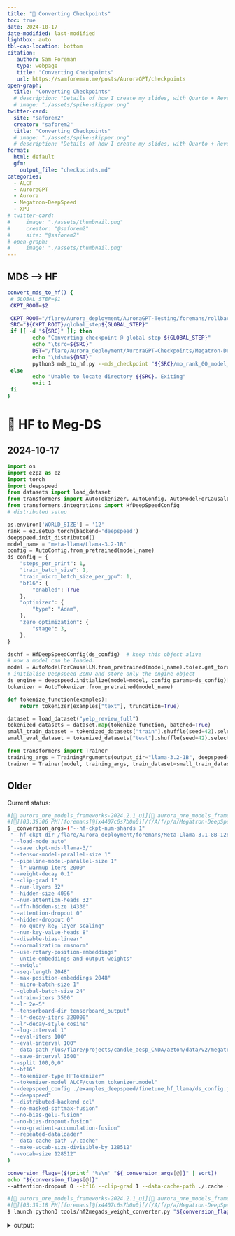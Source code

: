 ```yaml
---
title: "💾 Converting Checkpoints"
toc: true
date: 2024-10-17
date-modified: last-modified
lightbox: auto
tbl-cap-location: bottom
citation:
   author: Sam Foreman
   type: webpage
   title: "Converting Checkpoints"
   url: https://samforeman.me/posts/AuroraGPT/checkpoints
open-graph:
  title: "Converting Checkpoints"
  # description: "Details of how I create my slides, with Quarto + Reveal.js"
  # image: "./assets/spike-skipper.png"
twitter-card:
  site: "saforem2"
  creator: "saforem2"
  title: "Converting Checkpoints"
  # image: "./assets/spike-skipper.png"
  # description: "Details of how I create my slides, with Quarto + Reveal.js"
format:
  html: default
  gfm:
    output_file: "checkpoints.md"
categories:
  - ALCF
  - AuroraGPT
  - Aurora
  - Megatron-DeepSpeed
  - XPU
# twitter-card:                      
#     image: "./assets/thumbnail.png"
#     creator: "@saforem2"           
#     site: "@saforem2"              
# open-graph:                        
#     image: "./assets/thumbnail.png"
---
```


## MDS --> HF

```bash
convert_mds_to_hf() {
 # GLOBAL_STEP=$1
 CKPT_ROOT=$2

 CKPT_ROOT="/flare/Aurora_deployment/AuroraGPT-Testing/foremans/rollback-41k8/Megatron-DeepSpeed-41800/checkpoints/ws768_ds_stage1_nl32_hs4096_mb4_seq4096_gb3072_sp1_pp1_tp1_bf16_optadamw_lr0.00020_lwf0.05/";
 SRC="${CKPT_ROOT}/global_step${GLOBAL_STEP}"
 if [[ -d "${SRC}" ]]; then
        echo "Converting checkpoint @ global step ${GLOBAL_STEP}"
        echo "\tsrc=${SRC}"
        DST="/flare/Aurora_deployment/AuroraGPT-Checkpoints/Megatron-DeepSpeed/checkpoints-to-convert/ws768_ds_stage1_nl32_hs4096_mb4_seq4096_gb3072_sp1_pp1_tp1_bf16_optadamw_lr0.00020_lwf0.05/global_step${GLOBAL_STEP}_hf"
        echo "\tdst=${DST}"
        python3 mds_to_hf.py --mds_checkpoint "${SRC}/mp_rank_00_model_states.pt" --output_dir "${DST}" --cache_dir "./.cache"
 else
        echo "Unable to locate directory ${SRC}. Exiting"
        exit 1
 fi
}
```


# 🚧 HF to Meg-DS

## 2024-10-17

```python
import os
import ezpz as ez
import torch
import deepspeed
from datasets import load_dataset
from transformers import AutoTokenizer, AutoConfig, AutoModelForCausalLM
from transformers.integrations import HfDeepSpeedConfig
# distributed setup

os.environ['WORLD_SIZE'] = '12'
rank = ez.setup_torch(backend='deepspeed')
deepspeed.init_distributed()
model_name = "meta-llama/Llama-3.2-1B"
config = AutoConfig.from_pretrained(model_name)
ds_config = {
    "steps_per_print": 1,
    "train_batch_size": 1,
    "train_micro_batch_size_per_gpu": 1,
    "bf16": {
        "enabled": True
    },
    "optimizer": {
        "type": "Adam",
    },
    "zero_optimization": {
        "stage": 3,
    },
}

dschf = HfDeepSpeedConfig(ds_config)  # keep this object alive
# now a model can be loaded.
model = AutoModelForCausalLM.from_pretrained(model_name).to(ez.get_torch_device()).to(torch.bfloat16)
# initialise Deepspeed ZeRO and store only the engine object
ds_engine = deepspeed.initialize(model=model, config_params=ds_config)[0]
tokenizer = AutoTokenizer.from_pretrained(model_name)

```
```python
def tokenize_function(examples):
    return tokenizer(examples["text"], truncation=True)

dataset = load_dataset("yelp_review_full")
tokenized_datasets = dataset.map(tokenize_function, batched=True)
small_train_dataset = tokenized_datasets["train"].shuffle(seed=42).select(range(1000))
small_eval_dataset = tokenized_datasets["test"].shuffle(seed=42).select(range(1000))
```

```python
from transformers import Trainer
training_args = TrainingArguments(output_dir="llama-3.2-1B", deepspeed=ds_config)
trainer = Trainer(model, training_args, train_dataset=small_train_dataset, eval_dataset=small_eval_dataset, tokenizer=tokenizer)
```


## Older

Current status:

```bash
#[🐍 aurora_nre_models_frameworks-2024.2.1_u1][👻 aurora_nre_models_frameworks-2024.2.1_u1]
#[🌌][03:39:06 PM][foremans]@[x4407c6s7b0n0][/f/A/f/p/a/Megatron-DeepSpeed][🌱hzheng-data-fix][📝🤷🏎💨]
$ _conversion_args=("--hf-ckpt-num-shards 1"
 "--hf-ckpt-dir /flare/Aurora_deployment/foremans/Meta-Llama-3.1-8B-128512"
 "--load-mode auto"
 "--save ckpt-mds-llama-3/"
 "--tensor-model-parallel-size 1"
 "--pipeline-model-parallel-size 1"
 "--lr-warmup-iters 2000"
 "--weight-decay 0.1"
 "--clip-grad 1"
 "--num-layers 32"
 "--hidden-size 4096"
 "--num-attention-heads 32"
 "--ffn-hidden-size 14336"
 "--attention-dropout 0"
 "--hidden-dropout 0"
 "--no-query-key-layer-scaling"
 "--num-key-value-heads 8"
 "--disable-bias-linear"
 "--normalization rmsnorm"
 "--use-rotary-position-embeddings"
 "--untie-embeddings-and-output-weights"
 "--swiglu"
 "--seq-length 2048"
 "--max-position-embeddings 2048"
 "--micro-batch-size 1"
 "--global-batch-size 24"
 "--train-iters 3500"
 "--lr 2e-5"
 "--tensorboard-dir tensorboard_output"
 "--lr-decay-iters 320000"
 "--lr-decay-style cosine"
 "--log-interval 1"
 "--eval-iters 100"
 "--eval-interval 100"
 "--data-path /lus/flare/projects/candle_aesp_CNDA/azton/data/v2/megatron/dataset_v2_wtextbooks_text_document"
 "--save-interval 1500"
 "--split 100,0,0"
 "--bf16"
 "--tokenizer-type HFTokenizer"
 "--tokenizer-model ALCF/custom_tokenizer.model"
 "--deepspeed_config ./examples_deepspeed/finetune_hf_llama/ds_config.json"
 "--deepspeed"
 "--distributed-backend ccl"
 "--no-masked-softmax-fusion"
 "--no-bias-gelu-fusion"
 "--no-bias-dropout-fusion"
 "--no-gradient-accumulation-fusion"
 "--repeated-dataloader"
 "--data-cache-path ./.cache"
 "--make-vocab-size-divisible-by 128512"
 "--vocab-size 128512"
)

conversion_flags=($(printf '%s\n' "${_conversion_args[@]}" | sort))
echo "${conversion_flags[@]}"
--attention-dropout 0 --bf16 --clip-grad 1 --data-cache-path ./.cache --data-path /lus/flare/projects/candle_aesp_CNDA/azton/data/v2/megatron/dataset_v2_wtextbooks_text_document --deepspeed --deepspeed_config ./examples_deepspeed/finetune_hf_llama/ds_config.json --disable-bias-linear --distributed-backend ccl --eval-interval 100 --eval-iters 100 --ffn-hidden-size 14336 --global-batch-size 24 --hf-ckpt-dir /flare/Aurora_deployment/foremans/Meta-Llama-3.1-8B-128512 --hf-ckpt-num-shards 1 --hidden-dropout 0 --hidden-size 4096 --load-mode auto --log-interval 1 --lr 2e-5 --lr-decay-iters 320000 --lr-decay-style cosine --lr-warmup-iters 2000 --make-vocab-size-divisible-by 128512 --max-position-embeddings 2048 --micro-batch-size 1 --no-bias-dropout-fusion --no-bias-gelu-fusion --no-gradient-accumulation-fusion --no-masked-softmax-fusion --no-query-key-layer-scaling --normalization rmsnorm --num-attention-heads 32 --num-key-value-heads 8 --num-layers 32 --pipeline-model-parallel-size 1 --repeated-dataloader --save ckpt-mds-llama-3/ --save-interval 1500 --seq-length 2048 --split 100,0,0 --swiglu --tensorboard-dir tensorboard_output --tensor-model-parallel-size 1 --tokenizer-model ALCF/custom_tokenizer.model --tokenizer-type HFTokenizer --train-iters 3500 --untie-embeddings-and-output-weights --use-rotary-position-embeddings --vocab-size 128512 --weight-decay 0.1
```

```bash
#[🐍 aurora_nre_models_frameworks-2024.2.1_u1][👻 aurora_nre_models_frameworks-2024.2.1_u1]
#[🌌][03:39:18 PM][foremans]@[x4407c6s7b0n0][/f/A/f/p/a/Megatron-DeepSpeed][🌱hzheng-data-fix][📝🤷🏎💨]
$ launch python3 tools/hf2megads_weight_converter.py "${conversion_flags[@]}"
```


<details closed><summary>output:</summary>

```bash
Disabling local launch: multi-node application
Connected to tcp://x4407c6s7b0n0.hostmgmt2407.cm.aurora.alcf.anl.gov:7919
Found executable /flare/Aurora_deployment/foremans/projects/argonne-lcf/Megatron-DeepSpeed/venvs/aurora_nre_models_frameworks-2024.2.1_u1/bin/python3
Launching application bdbd987f-b27b-4922-928b-5d1a166e800b
[2024-10-16 15:39:30,424] [INFO] [real_accelerator.py:219:get_accelerator] Setting ds_accelerator to xpu (auto detect)
[2024-10-16 15:39:30,456] [INFO] [real_accelerator.py:219:get_accelerator] Setting ds_accelerator to xpu (auto detect)
[2024-10-16 15:39:30,456] [INFO] [real_accelerator.py:219:get_accelerator] Setting ds_accelerator to xpu (auto detect)
[2024-10-16 15:39:30,456] [INFO] [real_accelerator.py:219:get_accelerator] Setting ds_accelerator to xpu (auto detect)
[2024-10-16 15:39:30,457] [INFO] [real_accelerator.py:219:get_accelerator] Setting ds_accelerator to xpu (auto detect)
[2024-10-16 15:39:30,568] [INFO] [real_accelerator.py:219:get_accelerator] Setting ds_accelerator to xpu (auto detect)
[2024-10-16 15:39:30,571] [INFO] [real_accelerator.py:219:get_accelerator] Setting ds_accelerator to xpu (auto detect)
[2024-10-16 15:39:30,575] [INFO] [real_accelerator.py:219:get_accelerator] Setting ds_accelerator to xpu (auto detect)
[2024-10-16 15:39:30,578] [INFO] [real_accelerator.py:219:get_accelerator] Setting ds_accelerator to xpu (auto detect)
[2024-10-16 15:39:30,584] [INFO] [real_accelerator.py:219:get_accelerator] Setting ds_accelerator to xpu (auto detect)
[2024-10-16 15:39:30,608] [INFO] [real_accelerator.py:219:get_accelerator] Setting ds_accelerator to xpu (auto detect)
[2024-10-16 15:39:30,613] [INFO] [real_accelerator.py:219:get_accelerator] Setting ds_accelerator to xpu (auto detect)
[2024-10-16 15:39:30,613] [INFO] [real_accelerator.py:219:get_accelerator] Setting ds_accelerator to xpu (auto detect)
[2024-10-16 15:39:30,614] [INFO] [real_accelerator.py:219:get_accelerator] Setting ds_accelerator to xpu (auto detect)
[2024-10-16 15:39:30,615] [INFO] [real_accelerator.py:219:get_accelerator] Setting ds_accelerator to xpu (auto detect)
[2024-10-16 15:39:30,630] [INFO] [real_accelerator.py:219:get_accelerator] Setting ds_accelerator to xpu (auto detect)
[2024-10-16 15:39:30,686] [INFO] [real_accelerator.py:219:get_accelerator] Setting ds_accelerator to xpu (auto detect)
[2024-10-16 15:39:30,698] [INFO] [real_accelerator.py:219:get_accelerator] Setting ds_accelerator to xpu (auto detect)
[2024-10-16 15:39:30,711] [INFO] [real_accelerator.py:219:get_accelerator] Setting ds_accelerator to xpu (auto detect)
[2024-10-16 15:39:30,715] [INFO] [real_accelerator.py:219:get_accelerator] Setting ds_accelerator to xpu (auto detect)
[2024-10-16 15:39:30,716] [INFO] [real_accelerator.py:219:get_accelerator] Setting ds_accelerator to xpu (auto detect)
[2024-10-16 15:39:30,723] [INFO] [real_accelerator.py:219:get_accelerator] Setting ds_accelerator to xpu (auto detect)
[2024-10-16 15:39:30,724] [INFO] [real_accelerator.py:219:get_accelerator] Setting ds_accelerator to xpu (auto detect)
[2024-10-16 15:39:30,726] [INFO] [real_accelerator.py:219:get_accelerator] Setting ds_accelerator to xpu (auto detect)
[2024-10-16 15:39:30,731] [INFO] [real_accelerator.py:219:get_accelerator] Setting ds_accelerator to xpu (auto detect)
[2024-10-16 15:39:30,737] [INFO] [real_accelerator.py:219:get_accelerator] Setting ds_accelerator to xpu (auto detect)
[2024-10-16 15:39:30,755] [INFO] [real_accelerator.py:219:get_accelerator] Setting ds_accelerator to xpu (auto detect)
[2024-10-16 15:39:30,766] [INFO] [real_accelerator.py:219:get_accelerator] Setting ds_accelerator to xpu (auto detect)
[2024-10-16 15:39:30,768] [INFO] [real_accelerator.py:219:get_accelerator] Setting ds_accelerator to xpu (auto detect)
[2024-10-16 15:39:30,780] [INFO] [real_accelerator.py:219:get_accelerator] Setting ds_accelerator to xpu (auto detect)
[2024-10-16 15:39:30,798] [INFO] [real_accelerator.py:219:get_accelerator] Setting ds_accelerator to xpu (auto detect)
[2024-10-16 15:39:30,840] [INFO] [real_accelerator.py:219:get_accelerator] Setting ds_accelerator to xpu (auto detect)
[2024-10-16 15:39:30,870] [INFO] [real_accelerator.py:219:get_accelerator] Setting ds_accelerator to xpu (auto detect)
[2024-10-16 15:39:30,870] [INFO] [real_accelerator.py:219:get_accelerator] Setting ds_accelerator to xpu (auto detect)
[2024-10-16 15:39:30,872] [INFO] [real_accelerator.py:219:get_accelerator] Setting ds_accelerator to xpu (auto detect)
[2024-10-16 15:39:30,873] [INFO] [real_accelerator.py:219:get_accelerator] Setting ds_accelerator to xpu (auto detect)
[2024-10-16 15:39:30,877] [INFO] [real_accelerator.py:219:get_accelerator] Setting ds_accelerator to xpu (auto detect)
[2024-10-16 15:39:30,888] [INFO] [real_accelerator.py:219:get_accelerator] Setting ds_accelerator to xpu (auto detect)
[2024-10-16 15:39:30,896] [INFO] [real_accelerator.py:219:get_accelerator] Setting ds_accelerator to xpu (auto detect)
[2024-10-16 15:39:30,902] [INFO] [real_accelerator.py:219:get_accelerator] Setting ds_accelerator to xpu (auto detect)
[2024-10-16 15:39:30,932] [INFO] [real_accelerator.py:219:get_accelerator] Setting ds_accelerator to xpu (auto detect)
[2024-10-16 15:39:30,934] [INFO] [real_accelerator.py:219:get_accelerator] Setting ds_accelerator to xpu (auto detect)
[2024-10-16 15:39:30,957] [INFO] [real_accelerator.py:219:get_accelerator] Setting ds_accelerator to xpu (auto detect)
[2024-10-16 15:39:30,984] [INFO] [real_accelerator.py:219:get_accelerator] Setting ds_accelerator to xpu (auto detect)
[2024-10-16 15:39:31,028] [INFO] [real_accelerator.py:219:get_accelerator] Setting ds_accelerator to xpu (auto detect)
[2024-10-16 15:39:31,029] [INFO] [real_accelerator.py:219:get_accelerator] Setting ds_accelerator to xpu (auto detect)
[2024-10-16 15:39:31,062] [INFO] [real_accelerator.py:219:get_accelerator] Setting ds_accelerator to xpu (auto detect)
[2024-10-16 15:39:31,150] [INFO] [real_accelerator.py:219:get_accelerator] Setting ds_accelerator to xpu (auto detect)
[2024-10-16 15:39:33,079] [INFO] [comm.py:161:init_deepspeed_backend] Initialize ccl backend
[2024-10-16 15:39:33,079] [INFO] [comm.py:652:init_distributed] cdb=None
[2024-10-16 15:39:33,079] [INFO] [comm.py:667:init_distributed] Not using the DeepSpeed or dist launchers, attempting to detect MPI environment...
[2024-10-16 15:39:33,481] [INFO] [comm.py:161:init_deepspeed_backend] Initialize ccl backend
[2024-10-16 15:39:33,481] [INFO] [comm.py:652:init_distributed] cdb=None
[2024-10-16 15:39:33,481] [INFO] [comm.py:667:init_distributed] Not using the DeepSpeed or dist launchers, attempting to detect MPI environment...
[2024-10-16 15:39:33,982] [INFO] [comm.py:161:init_deepspeed_backend] Initialize ccl backend
[2024-10-16 15:39:33,982] [INFO] [comm.py:652:init_distributed] cdb=None
[2024-10-16 15:39:33,982] [INFO] [comm.py:667:init_distributed] Not using the DeepSpeed or dist launchers, attempting to detect MPI environment...
[2024-10-16 15:39:33,983] [INFO] [comm.py:161:init_deepspeed_backend] Initialize ccl backend
[2024-10-16 15:39:33,983] [INFO] [comm.py:652:init_distributed] cdb=None
[2024-10-16 15:39:33,983] [INFO] [comm.py:667:init_distributed] Not using the DeepSpeed or dist launchers, attempting to detect MPI environment...
[2024-10-16 15:39:33,984] [INFO] [comm.py:161:init_deepspeed_backend] Initialize ccl backend
[2024-10-16 15:39:33,984] [INFO] [comm.py:652:init_distributed] cdb=None
[2024-10-16 15:39:33,984] [INFO] [comm.py:667:init_distributed] Not using the DeepSpeed or dist launchers, attempting to detect MPI environment...
[2024-10-16 15:39:34,133] [INFO] [comm.py:161:init_deepspeed_backend] Initialize ccl backend
[2024-10-16 15:39:34,133] [INFO] [comm.py:652:init_distributed] cdb=None
[2024-10-16 15:39:34,133] [INFO] [comm.py:667:init_distributed] Not using the DeepSpeed or dist launchers, attempting to detect MPI environment...
[2024-10-16 15:39:34,165] [INFO] [comm.py:161:init_deepspeed_backend] Initialize ccl backend
[2024-10-16 15:39:34,165] [INFO] [comm.py:652:init_distributed] cdb=None
[2024-10-16 15:39:34,165] [INFO] [comm.py:667:init_distributed] Not using the DeepSpeed or dist launchers, attempting to detect MPI environment...
[2024-10-16 15:39:34,207] [INFO] [comm.py:161:init_deepspeed_backend] Initialize ccl backend
[2024-10-16 15:39:34,207] [INFO] [comm.py:652:init_distributed] cdb=None
[2024-10-16 15:39:34,207] [INFO] [comm.py:667:init_distributed] Not using the DeepSpeed or dist launchers, attempting to detect MPI environment...
[2024-10-16 15:39:34,210] [INFO] [comm.py:161:init_deepspeed_backend] Initialize ccl backend
[2024-10-16 15:39:34,210] [INFO] [comm.py:652:init_distributed] cdb=None
[2024-10-16 15:39:34,210] [INFO] [comm.py:667:init_distributed] Not using the DeepSpeed or dist launchers, attempting to detect MPI environment...
[2024-10-16 15:39:34,216] [INFO] [comm.py:161:init_deepspeed_backend] Initialize ccl backend
[2024-10-16 15:39:34,216] [INFO] [comm.py:652:init_distributed] cdb=None
[2024-10-16 15:39:34,216] [INFO] [comm.py:667:init_distributed] Not using the DeepSpeed or dist launchers, attempting to detect MPI environment...
[2024-10-16 15:39:34,218] [INFO] [comm.py:161:init_deepspeed_backend] Initialize ccl backend
[2024-10-16 15:39:34,218] [INFO] [comm.py:652:init_distributed] cdb=None
[2024-10-16 15:39:34,219] [INFO] [comm.py:667:init_distributed] Not using the DeepSpeed or dist launchers, attempting to detect MPI environment...
[2024-10-16 15:39:34,271] [INFO] [comm.py:161:init_deepspeed_backend] Initialize ccl backend
[2024-10-16 15:39:34,271] [INFO] [comm.py:652:init_distributed] cdb=None
[2024-10-16 15:39:34,271] [INFO] [comm.py:667:init_distributed] Not using the DeepSpeed or dist launchers, attempting to detect MPI environment...
[2024-10-16 15:39:34,768] [INFO] [comm.py:161:init_deepspeed_backend] Initialize ccl backend
[2024-10-16 15:39:34,768] [INFO] [comm.py:652:init_distributed] cdb=None
[2024-10-16 15:39:34,768] [INFO] [comm.py:667:init_distributed] Not using the DeepSpeed or dist launchers, attempting to detect MPI environment...
[2024-10-16 15:39:34,772] [INFO] [comm.py:161:init_deepspeed_backend] Initialize ccl backend
[2024-10-16 15:39:34,772] [INFO] [comm.py:652:init_distributed] cdb=None
[2024-10-16 15:39:34,772] [INFO] [comm.py:667:init_distributed] Not using the DeepSpeed or dist launchers, attempting to detect MPI environment...
[2024-10-16 15:39:34,784] [INFO] [comm.py:161:init_deepspeed_backend] Initialize ccl backend
[2024-10-16 15:39:34,784] [INFO] [comm.py:652:init_distributed] cdb=None
[2024-10-16 15:39:34,784] [INFO] [comm.py:667:init_distributed] Not using the DeepSpeed or dist launchers, attempting to detect MPI environment...
[2024-10-16 15:39:34,795] [INFO] [comm.py:161:init_deepspeed_backend] Initialize ccl backend
[2024-10-16 15:39:34,795] [INFO] [comm.py:652:init_distributed] cdb=None
[2024-10-16 15:39:34,795] [INFO] [comm.py:667:init_distributed] Not using the DeepSpeed or dist launchers, attempting to detect MPI environment...
[2024-10-16 15:39:35,038] [INFO] [comm.py:161:init_deepspeed_backend] Initialize ccl backend
[2024-10-16 15:39:35,038] [INFO] [comm.py:652:init_distributed] cdb=None
[2024-10-16 15:39:35,038] [INFO] [comm.py:667:init_distributed] Not using the DeepSpeed or dist launchers, attempting to detect MPI environment...
[2024-10-16 15:39:35,048] [INFO] [comm.py:161:init_deepspeed_backend] Initialize ccl backend
[2024-10-16 15:39:35,048] [INFO] [comm.py:652:init_distributed] cdb=None
[2024-10-16 15:39:35,048] [INFO] [comm.py:667:init_distributed] Not using the DeepSpeed or dist launchers, attempting to detect MPI environment...
[2024-10-16 15:39:35,062] [INFO] [comm.py:161:init_deepspeed_backend] Initialize ccl backend
[2024-10-16 15:39:35,062] [INFO] [comm.py:652:init_distributed] cdb=None
[2024-10-16 15:39:35,062] [INFO] [comm.py:667:init_distributed] Not using the DeepSpeed or dist launchers, attempting to detect MPI environment...
[2024-10-16 15:39:35,070] [INFO] [comm.py:161:init_deepspeed_backend] Initialize ccl backend
[2024-10-16 15:39:35,070] [INFO] [comm.py:652:init_distributed] cdb=None
[2024-10-16 15:39:35,070] [INFO] [comm.py:667:init_distributed] Not using the DeepSpeed or dist launchers, attempting to detect MPI environment...
[2024-10-16 15:39:35,073] [INFO] [comm.py:161:init_deepspeed_backend] Initialize ccl backend
[2024-10-16 15:39:35,073] [INFO] [comm.py:652:init_distributed] cdb=None
[2024-10-16 15:39:35,073] [INFO] [comm.py:667:init_distributed] Not using the DeepSpeed or dist launchers, attempting to detect MPI environment...
[2024-10-16 15:39:35,077] [INFO] [comm.py:161:init_deepspeed_backend] Initialize ccl backend
[2024-10-16 15:39:35,078] [INFO] [comm.py:652:init_distributed] cdb=None
[2024-10-16 15:39:35,078] [INFO] [comm.py:667:init_distributed] Not using the DeepSpeed or dist launchers, attempting to detect MPI environment...
[2024-10-16 15:39:35,103] [INFO] [comm.py:161:init_deepspeed_backend] Initialize ccl backend
[2024-10-16 15:39:35,104] [INFO] [comm.py:652:init_distributed] cdb=None
[2024-10-16 15:39:35,104] [INFO] [comm.py:667:init_distributed] Not using the DeepSpeed or dist launchers, attempting to detect MPI environment...
[2024-10-16 15:39:35,106] [INFO] [comm.py:161:init_deepspeed_backend] Initialize ccl backend
[2024-10-16 15:39:35,107] [INFO] [comm.py:652:init_distributed] cdb=None
[2024-10-16 15:39:35,107] [INFO] [comm.py:667:init_distributed] Not using the DeepSpeed or dist launchers, attempting to detect MPI environment...
[2024-10-16 15:39:35,107] [INFO] [comm.py:718:mpi_discovery] Discovered MPI settings of world_rank=13, local_rank=1, world_size=24, master_addr=10.115.45.184, master_port=29500
[2024-10-16 15:39:35,107] [INFO] [comm.py:718:mpi_discovery] Discovered MPI settings of world_rank=15, local_rank=3, world_size=24, master_addr=10.115.45.184, master_port=29500
[2024-10-16 15:39:35,107] [INFO] [comm.py:718:mpi_discovery] Discovered MPI settings of world_rank=16, local_rank=4, world_size=24, master_addr=10.115.45.184, master_port=29500
[2024-10-16 15:39:35,107] [INFO] [comm.py:718:mpi_discovery] Discovered MPI settings of world_rank=17, local_rank=5, world_size=24, master_addr=10.115.45.184, master_port=29500
[2024-10-16 15:39:35,107] [INFO] [comm.py:718:mpi_discovery] Discovered MPI settings of world_rank=12, local_rank=0, world_size=24, master_addr=10.115.45.184, master_port=29500
[2024-10-16 15:39:35,107] [INFO] [comm.py:718:mpi_discovery] Discovered MPI settings of world_rank=14, local_rank=2, world_size=24, master_addr=10.115.45.184, master_port=29500
[2024-10-16 15:39:35,107] [INFO] [comm.py:718:mpi_discovery] Discovered MPI settings of world_rank=0, local_rank=0, world_size=24, master_addr=10.115.45.184, master_port=29500
[2024-10-16 15:39:35,107] [INFO] [comm.py:683:init_distributed] Initializing TorchBackend in DeepSpeed with backend ccl
[2024-10-16 15:39:35,107] [INFO] [comm.py:718:mpi_discovery] Discovered MPI settings of world_rank=18, local_rank=6, world_size=24, master_addr=10.115.45.184, master_port=29500
[2024-10-16 15:39:35,107] [INFO] [comm.py:718:mpi_discovery] Discovered MPI settings of world_rank=19, local_rank=7, world_size=24, master_addr=10.115.45.184, master_port=29500
[2024-10-16 15:39:35,107] [INFO] [comm.py:718:mpi_discovery] Discovered MPI settings of world_rank=20, local_rank=8, world_size=24, master_addr=10.115.45.184, master_port=29500
[2024-10-16 15:39:35,107] [INFO] [comm.py:718:mpi_discovery] Discovered MPI settings of world_rank=21, local_rank=9, world_size=24, master_addr=10.115.45.184, master_port=29500
[2024-10-16 15:39:35,107] [INFO] [comm.py:718:mpi_discovery] Discovered MPI settings of world_rank=22, local_rank=10, world_size=24, master_addr=10.115.45.184, master_port=29500
[2024-10-16 15:39:35,107] [INFO] [comm.py:718:mpi_discovery] Discovered MPI settings of world_rank=23, local_rank=11, world_size=24, master_addr=10.115.45.184, master_port=29500
[2024-10-16 15:39:35,107] [INFO] [comm.py:718:mpi_discovery] Discovered MPI settings of world_rank=1, local_rank=1, world_size=24, master_addr=10.115.45.184, master_port=29500
[2024-10-16 15:39:35,107] [INFO] [comm.py:718:mpi_discovery] Discovered MPI settings of world_rank=2, local_rank=2, world_size=24, master_addr=10.115.45.184, master_port=29500
[2024-10-16 15:39:35,107] [INFO] [comm.py:718:mpi_discovery] Discovered MPI settings of world_rank=3, local_rank=3, world_size=24, master_addr=10.115.45.184, master_port=29500
[2024-10-16 15:39:35,107] [INFO] [comm.py:718:mpi_discovery] Discovered MPI settings of world_rank=4, local_rank=4, world_size=24, master_addr=10.115.45.184, master_port=29500
[2024-10-16 15:39:35,107] [INFO] [comm.py:718:mpi_discovery] Discovered MPI settings of world_rank=5, local_rank=5, world_size=24, master_addr=10.115.45.184, master_port=29500
[2024-10-16 15:39:35,107] [INFO] [comm.py:718:mpi_discovery] Discovered MPI settings of world_rank=6, local_rank=6, world_size=24, master_addr=10.115.45.184, master_port=29500
[2024-10-16 15:39:35,107] [INFO] [comm.py:718:mpi_discovery] Discovered MPI settings of world_rank=7, local_rank=7, world_size=24, master_addr=10.115.45.184, master_port=29500
[2024-10-16 15:39:35,107] [INFO] [comm.py:718:mpi_discovery] Discovered MPI settings of world_rank=8, local_rank=8, world_size=24, master_addr=10.115.45.184, master_port=29500
[2024-10-16 15:39:35,107] [INFO] [comm.py:718:mpi_discovery] Discovered MPI settings of world_rank=9, local_rank=9, world_size=24, master_addr=10.115.45.184, master_port=29500
[2024-10-16 15:39:35,107] [INFO] [comm.py:718:mpi_discovery] Discovered MPI settings of world_rank=10, local_rank=10, world_size=24, master_addr=10.115.45.184, master_port=29500
[2024-10-16 15:39:35,107] [INFO] [comm.py:718:mpi_discovery] Discovered MPI settings of world_rank=11, local_rank=11, world_size=24, master_addr=10.115.45.184, master_port=29500
[2024-10-16 15:39:35.116490][INFO][dist.py:348] - [device='xpu'][rank=15/23][local_rank=3/11][node=1/1]
[2024-10-16 15:39:35.117455][INFO][dist.py:348] - [device='xpu'][rank=1/23][local_rank=1/11][node=1/1]
2024:10:16-15:39:35:(34466) |CCL_WARN| MPI was initialized externally, CCL-MPI specific environment is ignored
2024:10:16-15:39:35:(169066) |CCL_WARN| MPI was initialized externally, CCL-MPI specific environment is ignored
[2024-10-16 15:39:35.120281][INFO][dist.py:348] - [device='xpu'][rank=10/23][local_rank=10/11][node=0/1]
[2024-10-16 15:39:35.120280][INFO][dist.py:348] - [device='xpu'][rank=11/23][local_rank=11/11][node=1/1]
2024:10:16-15:39:35:(169075) |CCL_WARN| MPI was initialized externally, CCL-MPI specific environment is ignored
2024:10:16-15:39:35:(169076) |CCL_WARN| MPI was initialized externally, CCL-MPI specific environment is ignored
[2024-10-16 15:39:35.124730][INFO][dist.py:348] - [device='xpu'][rank=4/23][local_rank=4/11][node=0/1]
[2024-10-16 15:39:35.125260][INFO][dist.py:348] - [device='xpu'][rank=6/23][local_rank=6/11][node=0/1]
[2024-10-16 15:39:35.125427][INFO][dist.py:348] - [device='xpu'][rank=3/23][local_rank=3/11][node=1/1]
2024:10:16-15:39:35:(169069) |CCL_WARN| MPI was initialized externally, CCL-MPI specific environment is ignored
2024:10:16-15:39:35:(169068) |CCL_WARN| MPI was initialized externally, CCL-MPI specific environment is ignored
2024:10:16-15:39:35:(169071) |CCL_WARN| MPI was initialized externally, CCL-MPI specific environment is ignored
[2024-10-16 15:39:35.127167][INFO][dist.py:348] - [device='xpu'][rank=8/23][local_rank=8/11][node=0/1]
[2024-10-16 15:39:35.127199][INFO][dist.py:348] - [device='xpu'][rank=21/23][local_rank=9/11][node=1/1]
2024:10:16-15:39:35:(169073) |CCL_WARN| MPI was initialized externally, CCL-MPI specific environment is ignored
2024:10:16-15:39:35:(34472) |CCL_WARN| MPI was initialized externally, CCL-MPI specific environment is ignored
[2024-10-16 15:39:35.129097][INFO][dist.py:348] - [device='xpu'][rank=14/23][local_rank=2/11][node=0/1]
[2024-10-16 15:39:35.129281][INFO][dist.py:348] - [device='xpu'][rank=9/23][local_rank=9/11][node=1/1]
[2024-10-16 15:39:35.129345][INFO][dist.py:348] - [device='xpu'][rank=22/23][local_rank=10/11][node=0/1]
[2024-10-16 15:39:35.129461][INFO][dist.py:348] - [device='xpu'][rank=20/23][local_rank=8/11][node=0/1]
2024:10:16-15:39:35:(34465) |CCL_WARN| MPI was initialized externally, CCL-MPI specific environment is ignored
[2024-10-16 15:39:35.130518][INFO][dist.py:348] - [device='xpu'][rank=13/23][local_rank=1/11][node=1/1]
2024:10:16-15:39:35:(34473) |CCL_WARN| MPI was initialized externally, CCL-MPI specific environment is ignored
2024:10:16-15:39:35:(169074) |CCL_WARN| MPI was initialized externally, CCL-MPI specific environment is ignored
2024:10:16-15:39:35:(34471) |CCL_WARN| MPI was initialized externally, CCL-MPI specific environment is ignored
2024:10:16-15:39:35:(34464) |CCL_WARN| MPI was initialized externally, CCL-MPI specific environment is ignored
[2024-10-16 15:39:35.131822][INFO][dist.py:348] - [device='xpu'][rank=18/23][local_rank=6/11][node=0/1]
[2024-10-16 15:39:35.131816][INFO][dist.py:348] - [device='xpu'][rank=19/23][local_rank=7/11][node=1/1]
2024:10:16-15:39:35:(34469) |CCL_WARN| MPI was initialized externally, CCL-MPI specific environment is ignored
[2024-10-16 15:39:35.133183][INFO][dist.py:348] - [device='xpu'][rank=7/23][local_rank=7/11][node=1/1]
2024:10:16-15:39:35:(34470) |CCL_WARN| MPI was initialized externally, CCL-MPI specific environment is ignored
2024:10:16-15:39:35:(169072) |CCL_WARN| MPI was initialized externally, CCL-MPI specific environment is ignored
[2024-10-16 15:39:35.192746][INFO][dist.py:348] - [device='xpu'][rank=2/23][local_rank=2/11][node=0/1]
[2024-10-16 15:39:35.192682][INFO][dist.py:348] - [device='xpu'][rank=5/23][local_rank=5/11][node=1/1]
[2024-10-16 15:39:35.193446][INFO][dist.py:348] - [device='xpu'][rank=17/23][local_rank=5/11][node=1/1]
2024:10:16-15:39:35:(169067) |CCL_WARN| MPI was initialized externally, CCL-MPI specific environment is ignored
[2024-10-16 15:39:35.193506][INFO][dist.py:348] - [device='xpu'][rank=12/23][local_rank=0/11][node=0/1]
2024:10:16-15:39:35:(169070) |CCL_WARN| MPI was initialized externally, CCL-MPI specific environment is ignored
[2024-10-16 15:39:35.194435][INFO][dist.py:348] - [device='xpu'][rank=23/23][local_rank=11/11][node=1/1]
[2024-10-16 15:39:35.194529][INFO][dist.py:348] - [device='xpu'][rank=16/23][local_rank=4/11][node=0/1]
2024:10:16-15:39:35:(34468) |CCL_WARN| MPI was initialized externally, CCL-MPI specific environment is ignored
2024:10:16-15:39:35:(34463) |CCL_WARN| MPI was initialized externally, CCL-MPI specific environment is ignored
2024:10:16-15:39:35:(34467) |CCL_WARN| MPI was initialized externally, CCL-MPI specific environment is ignored
2024:10:16-15:39:35:(34474) |CCL_WARN| MPI was initialized externally, CCL-MPI specific environment is ignored
[2024-10-16 15:39:35.198383][INFO][dist.py:92] -

[dist_info]:
  • DEVICE=xpu
  • DEVICE_ID=xpu:0
  • DISTRIBUTED_BACKEND=ccl
  • GPUS_PER_NODE=12
  • HOSTS=['x4407c6s7b0n0.hostmgmt2407.cm.aurora.alcf.anl.gov', 'x4308c2s5b0n0.hostmgmt2308.cm.aurora.alcf.anl.gov']
  • HOSTFILE=/var/spool/pbs/aux/886439.aurora-pbs-0001.hostmgmt.cm.aurora.alcf.anl.gov
  • HOSTNAME=x4407c6s7b0n0.hostmgmt2407.cm.aurora.alcf.anl.gov
  • LOCAL_RANK=0
  • MACHINE=Aurora
  • NUM_NODES=2
  • NGPUS=24
  • NGPUS_AVAILABLE=24
  • NODE_ID=0
  • RANK=0
  • SCHEDULER=PBS
  • WORLD_SIZE_TOTAL=24
  • WORLD_SIZE_IN_USE=24
  • LAUNCH_CMD=mpiexec --verbose --envall -n 24 -ppn 12 --hostfile /var/spool/pbs/aux/886439.aurora-pbs-0001.hostmgmt.cm.aurora.alcf.anl.gov --cpu-bind depth -d 16


--------------------------------------------------
DeepSpeed C++/CUDA extension op report
--------------------------------------------------
NOTE: Ops not installed will be just-in-time (JIT) compiled at
      runtime if needed. Op compatibility means that your system
      meet the required dependencies to JIT install the op.
--------------------------------------------------
JIT compiled ops requires ninja
ninja .................. [OKAY]
--------------------------------------------------
op name ................ installed .. compatible
--------------------------------------------------
deepspeed_not_implemented  [NO] ....... [OKAY]
 [WARNING]  async_io requires the dev libaio .so object and headers but these were not found.
 [WARNING]  If libaio is already installed (perhaps from source), try setting the CFLAGS and LDFLAGS environment variables to where it can be found.
async_io ............... [NO] ....... [NO]
cpu_adagrad ............ [NO] ....... [OKAY]
cpu_adam ............... [NO] ....... [OKAY]
flash_attn ............. [NO] ....... [OKAY]
fused_adam ............. [NO] ....... [OKAY]
transformer_inference .. [NO] ....... [OKAY]
pack_bits .............. [NO] ....... [OKAY]
--------------------------------------------------
DeepSpeed general environment info:
torch install path ............... ['/opt/aurora/24.180.0/frameworks/aurora_nre_models_frameworks-2024.2.1_u1/lib/python3.10/site-packages/torch']
torch version .................... 2.3.1+cxx11.abi
deepspeed install path ........... ['/lus/flare/projects/Aurora_deployment/foremans/projects/argonne-lcf/Megatron-DeepSpeed/deps/DeepSpeed/deepspeed']
deepspeed info ................... 0.15.3+unknown, unknown, unknown
deepspeed wheel compiled w. ...... torch 2.3
shared memory (/dev/shm) size .... 503.18 GB
[2024-10-16 15:39:35.319255][INFO][configs.py:272] - **** Git info for DeepSpeed: git_hash=7ef26bf git_branch=hzheng-data-fix ****
[2024-10-16 15:39:35.319927][INFO][dist.py:725] - Using oneccl_bindings from: /opt/aurora/24.180.0/frameworks/aurora_nre_models_frameworks-2024.2.1_u1/lib/python3.10/site-packages/oneccl_bindings_for_pytorch/__init__.py
[2024-10-16 15:39:35.320347][INFO][dist.py:727] - Using ipex from: /opt/aurora/24.180.0/frameworks/aurora_nre_models_frameworks-2024.2.1_u1/lib/python3.10/site-packages/intel_extension_for_pytorch/__init__.py
[2024-10-16 15:39:35.320734][INFO][dist.py:728] - [0/24] Using device='xpu' with backend='deepspeed' + 'ccl' for distributed training.
[2024-10-16 15:39:35.325748][INFO][dist.py:348] - [device='xpu'][rank=0/23][local_rank=0/11][node=0/1]
[2024-10-16 15:39:35.326291][WARNING][_logger.py:68] - Using [24 / 24] available "xpu" devices !!
2024:10:16-15:39:35:(169065) |CCL_WARN| value of CCL_KVS_MODE changed to be mpi (default:pmi)
2024:10:16-15:39:35:(169065) |CCL_WARN| value of CCL_KVS_CONNECTION_TIMEOUT changed to be 3600 (default:120)
2024:10:16-15:39:35:(169065) |CCL_WARN| value of CCL_BCAST changed to be double_tree (default:)
2024:10:16-15:39:35:(169065) |CCL_WARN| value of CCL_ENABLE_SYCL_KERNELS changed to be 1 (default:0)
2024:10:16-15:39:35:(169065) |CCL_WARN| value of CCL_SYCL_ESIMD changed to be 1 (default:0)
2024:10:16-15:39:35:(169065) |CCL_WARN| value of CCL_PROCESS_LAUNCHER changed to be pmix (default:hydra)
2024:10:16-15:39:35:(169065) |CCL_WARN| value of CCL_ZE_CACHE_OPEN_IPC_HANDLES_THRESHOLD changed to be 32768 (default:1000)
2024:10:16-15:39:35:(169065) |CCL_WARN| CCL_ALLGATHERV_MEDIUM_SIZE_THRESHOLD=0 is unknown to and unused by oneCCL code but is present in the environment, check if it is not mistyped.
2024:10:16-15:39:35:(169065) |CCL_WARN| CCL_SKIP_SCHEDULER=1 is unknown to and unused by oneCCL code but is present in the environment, check if it is not mistyped.
2024:10:16-15:39:35:(169065) |CCL_WARN| MPI was initialized externally, CCL-MPI specific environment is ignored
using world size: 24, data-parallel-size: 24, sequence-parallel size: 1, tensor-model-parallel size: 1, pipeline-model-parallel size: 1
accumulate and all-reduce gradients in fp32 for bfloat16 data type.
using torch.bfloat16 for parameters ...
------------------------ arguments ------------------------
  accumulate_allreduce_grads_in_fp32 .............. True
  adam_beta1 ...................................... 0.9
  adam_beta2 ...................................... 0.999
  adam_eps ........................................ 1e-08
  add_bias_linear ................................. False
  add_position_embedding .......................... False
  adlr_autoresume ................................. False
  adlr_autoresume_interval ........................ 1000
  aml_data_download_path .......................... None
  apply_layernorm_1p .............................. False
  apply_query_key_layer_scaling ................... False
  apply_residual_connection_post_layernorm ........ False
  async_tensor_model_parallel_allreduce ........... False
  attention_dropout ............................... 0.0
  attention_softmax_in_fp32 ....................... False
  barrier_with_L1_time ............................ True
  bert_binary_head ................................ True
  bert_embedder_type .............................. megatron
  bert_load ....................................... None
  bf16 ............................................ True
  bias_dropout_fusion ............................. False
  bias_gelu_fusion ................................ False
  biencoder_projection_dim ........................ 0
  biencoder_shared_query_context_model ............ False
  block_data_path ................................. None
  checkpoint_activations .......................... False
  checkpoint_in_cpu ............................... False
  checkpoint_num_layers ........................... 1
  classes_fraction ................................ 1.0
  clip_grad ....................................... 1.0
  compression_training ............................ False
  consumed_train_samples .......................... 0
  consumed_train_tokens ........................... 0
  consumed_valid_samples .......................... 0
  contigious_checkpointing ........................ False
  cpu_optimizer ................................... False
  cpu_torch_adam .................................. False
  create_moe_param_group .......................... False
  curriculum_learning_legacy ...................... False
  data_cache_path ................................. ./.cache
  data_efficiency_curriculum_learning ............. False
  data_file_list .................................. None
  data_impl ....................................... infer
  data_parallel_random_init ....................... False
  data_parallel_size .............................. 24
  data_path ....................................... ['/lus/flare/projects/candle_aesp_CNDA/azton/data/v2/megatron/dataset_v2_wtextbooks_text_document']
  data_per_class_fraction ......................... 1.0
  data_sharding ................................... True
  dataloader_type ................................. single
  DDP_impl ........................................ local
  decoder_num_layers .............................. None
  decoder_seq_length .............................. None
  deepscale ....................................... False
  deepscale_config ................................ None
  deepspeed ....................................... True
  deepspeed_activation_checkpointing .............. False
  deepspeed_config ................................ ./examples_deepspeed/finetune_hf_llama/ds_config.json
  dino_bottleneck_size ............................ 256
  dino_freeze_last_layer .......................... 1
  dino_head_hidden_size ........................... 2048
  dino_local_crops_number ......................... 10
  dino_local_img_size ............................. 96
  dino_norm_last_layer ............................ False
  dino_teacher_temp ............................... 0.07
  dino_warmup_teacher_temp ........................ 0.04
  dino_warmup_teacher_temp_epochs ................. 30
  distribute_checkpointed_activations ............. False
  distribute_saved_activations .................... False
  distributed_backend ............................. ccl
  distributed_timeout_minutes ..................... 10
  ds_fused_adam ................................... False
  ds_inference .................................... False
  ds_pipeline_enabled ............................. True
  ds_sequence_parallel_size ....................... 1
  embedding_path .................................. None
  embedding_weights_in_fp32 ....................... False
  empty_unused_memory_level ....................... 0
  enable_expert_tensor_parallelism ................ False
  enable_zbh1_exact_semantics ..................... False
  enable_zbh1_pipeline ............................ False
  encoder_num_layers .............................. 32
  encoder_seq_length .............................. 2048
  end_weight_decay ................................ 0.1
  eod_mask_loss ................................... False
  eval_interval ................................... 100
  eval_iters ...................................... 100
  evidence_data_path .............................. None
  exit_duration_in_mins ........................... None
  exit_interval ................................... None
  exit_on_missing_checkpoint ...................... False
  exit_signal_handler ............................. False
  expert_interval ................................. 2
  ffn_hidden_size ................................. 14336
  finetune ........................................ False
  force_ds_sequence_parallel ...................... False
  fp16 ............................................ False
  fp16_lm_cross_entropy ........................... False
  fp32_residual_connection ........................ False
  fp8_amax_compute_algo ........................... most_recent
  fp8_amax_history_len ............................ 1
  fp8_e4m3 ........................................ False
  fp8_hybrid ...................................... False
  fp8_interval .................................... 1
  fp8_margin ...................................... 0
  fp8_wgrad ....................................... True
  global_batch_size ............................... 24
  gradient_accumulation_fusion .................... False
  head_lr_mult .................................... 1.0
  hf_ckpt_dir ..................................... /flare/Aurora_deployment/foremans/Meta-Llama-3.1-8B-128512
  hf_ckpt_num_shards .............................. 1
  hidden_dropout .................................. 0.0
  hidden_size ..................................... 4096
  hidden_size_teacher ............................. None
  hysteresis ...................................... 2
  ict_head_size ................................... None
  ict_load ........................................ None
  img_h ........................................... 224
  img_w ........................................... 224
  indexer_batch_size .............................. 128
  indexer_log_interval ............................ 1000
  inference ....................................... False
  inference_batch_times_seqlen_threshold .......... 512
  init_method_std ................................. 0.02
  init_method_xavier_uniform ...................... False
  initial_loss_scale .............................. 4294967296
  iter_per_epoch .................................. 1250
  kd .............................................. False
  kd_alpha_ce ..................................... 1
  kd_beta_ce ...................................... 1
  kd_temp ......................................... 1.0
  kill_switch_file ................................ None
  kv_channels ..................................... 128
  layernorm_epsilon ............................... 1e-05
  lazy_mpu_init ................................... None
  load ............................................ None
  load_mode ....................................... auto
  load_tag ........................................ None
  load_teacher .................................... None
  local_rank ...................................... None
  log_batch_size_to_tensorboard ................... False
  log_interval .................................... 1
  log_learning_rate_to_tensorboard ................ True
  log_loss_scale_to_tensorboard ................... True
  log_memory_to_tensorboard ....................... False
  log_num_zeros_in_grad ........................... False
  log_optimizer_states_to_tensorboard ............. False
  log_params_norm ................................. False
  log_timers_to_tensorboard ....................... False
  log_validation_ppl_to_tensorboard ............... False
  log_world_size_to_tensorboard ................... False
  loss_scale ...................................... None
  loss_scale_window ............................... 1000
  lr .............................................. 2e-05
  lr_decay_iters .................................. 320000
  lr_decay_samples ................................ None
  lr_decay_style .................................. cosine
  lr_decay_tokens ................................. None
  lr_warmup_fraction .............................. None
  lr_warmup_iters ................................. 2000
  lr_warmup_samples ............................... 0
  lr_warmup_tokens ................................ None
  make_vocab_size_divisible_by .................... 128512
  mask_factor ..................................... 1.0
  mask_prob ....................................... 0.15
  mask_type ....................................... random
  masked_softmax_fusion ........................... False
  max_position_embeddings ......................... 2048
  max_tokens_to_oom ............................... 12000
  mem_efficient_ln ................................ True
  memory_centric_tiled_linear ..................... False
  merge_file ...................................... None
  micro_batch_size ................................ 1
  min_loss_scale .................................. 1.0
  min_lr .......................................... 0.0
  mlp_type ........................................ standard
  mmap_warmup ..................................... False
  moe_eval_capacity_factor ........................ 1.0
  moe_expert_parallel_size ........................ 1
  moe_loss_coeff .................................. 0.1
  moe_min_capacity ................................ 4
  moe_token_dropping .............................. True
  moe_top2_2nd_expert_sampling .................... True
  moe_train_capacity_factor ....................... 1.0
  mos ............................................. False
  multiprocessing_context ......................... fork
  no_load_lr_state ................................ False
  no_load_optim ................................... None
  no_load_rng ..................................... None
  no_persist_layer_norm ........................... False
  no_pipeline_parallel ............................ False
  no_save_optim ................................... None
  no_save_rng ..................................... None
  normalization ................................... rmsnorm
  num_attention_heads ............................. 32
  num_attention_heads_teacher ..................... None
  num_channels .................................... 3
  num_classes ..................................... 1000
  num_experts ..................................... [1]
  num_experts_switch .............................. None
  num_experts_teacher ............................. [1]
  num_key_value_heads ............................. 8
  num_layers ...................................... 32
  num_layers_per_virtual_pipeline_stage ........... None
  num_layers_teacher .............................. None
  num_workers ..................................... 2
  onnx_safe ....................................... None
  openai_gelu ..................................... False
  optimizer ....................................... adam
  output_bert_embeddings .......................... False
  overlap_p2p_comm ................................ False
  override_opt_param_scheduler .................... False
  params_dtype .................................... torch.bfloat16
  partition_activations ........................... False
  patch_dim ....................................... 16
  perform_initialization .......................... True
  pipeline_model_parallel_size .................... 1
  pipeline_model_parallel_split_rank .............. None
  profile ......................................... None
  profile_backward ................................ False
  profile_ranks ................................... None
  profile_steps ................................... 2,3
  query_in_block_prob ............................. 0.1
  rampup_batch_size ............................... None
  random_ltd ...................................... False
  rank ............................................ 0
  recompute_granularity ........................... None
  recompute_method ................................ None
  recompute_num_layers ............................ 1
  remote_device ................................... none
  repeated_dataloader ............................. True
  reset_attention_mask ............................ False
  reset_iteration ................................. False
  reset_position_ids .............................. False
  retriever_report_topk_accuracies ................ []
  retriever_score_scaling ......................... False
  retriever_seq_length ............................ 256
  retro_add_retriever ............................. False
  retro_cyclic_train_iters ........................ None
  retro_encoder_attention_dropout ................. 0.1
  retro_encoder_hidden_dropout .................... 0.1
  retro_encoder_layers ............................ 2
  retro_num_neighbors ............................. 2
  retro_num_retrieved_chunks ...................... 2
  retro_return_doc_ids ............................ False
  retro_workdir ................................... None
  return_data_index ............................... False
  rope_theta ...................................... 10000
  rotary_percent .................................. 1.0
  sample_rate ..................................... 1.0
  save ............................................ ckpt-mds-llama-3/
  save_interval ................................... 1500
  scatter_gather_tensors_in_pipeline .............. True
  scattered_embeddings ............................ False
  schedulefree_for_each ........................... False
  seed ............................................ 1234
  seq_length ...................................... 2048
  sequence_parallel ............................... False
  sgd_momentum .................................... 0.9
  short_seq_prob .................................. 0.1
  shuffle_sample .................................. False
  skip_train ...................................... False
  sophiag_beta1 ................................... 0.9
  sophiag_beta2 ................................... 0.95
  sophiag_rho ..................................... 0.01
  split ........................................... 100,0,0
  split_transformers .............................. False
  squared_relu .................................... False
  standalone_embedding_stage ...................... False
  start_weight_decay .............................. 0.1
  swiglu .......................................... True
  swin_backbone_type .............................. tiny
  synchronize_each_layer .......................... False
  tensor_model_parallel_size ...................... 1
  tensorboard_dir ................................. tensorboard_output
  tensorboard_log_interval ........................ 1
  tensorboard_queue_size .......................... 1000
  test_data_path .................................. None
  tile_factor ..................................... 1
  timing_log_level ................................ 0
  timing_log_option ............................... minmax
  titles_data_path ................................ None
  to_hf_ckpt ...................................... False
  tokenizer_model ................................. ALCF/custom_tokenizer.model
  tokenizer_type .................................. HFTokenizer
  topk ............................................ 1
  trace_dir ....................................... ./trace/
  train_data_exact_num_epochs ..................... None
  train_data_path ................................. None
  train_desc_path ................................. None
  train_doc_idx_path .............................. None
  train_idx_path .................................. None
  train_iters ..................................... 3500
  train_iters_to_skip ............................. None
  train_range_to_skip ............................. None
  train_sample_idx_path ........................... None
  train_samples ................................... None
  train_shuffle_idx_path .......................... None
  train_tokens .................................... None
  transformer_impl ................................ local
  transformer_pipeline_model_parallel_size ........ 1
  trust_remote_code ............................... False
  universal_checkpoint ............................ False
  untie_embeddings_and_output_weights ............. True
  use_checkpoint_args ............................. False
  use_checkpoint_opt_param_scheduler .............. False
  use_contiguous_buffers_in_local_ddp ............. True
  use_cpu_initialization .......................... None
  use_dataset_only ................................ False
  use_distributed_optimizer ....................... False
  use_flash_attn .................................. False
  use_flash_attn_builder .......................... False
  use_flash_attn_triton ........................... False
  use_flash_attn_v1 ............................... False
  use_flash_attn_v2 ............................... False
  use_mics ........................................ False
  use_one_sent_docs ............................... False
  use_pin_memory .................................. False
  use_ring_exchange_p2p ........................... False
  use_rotary_position_embeddings .................. True
  use_tutel ....................................... False
  valid_data_path ................................. None
  variable_seq_lengths ............................ False
  virtual_pipeline_model_parallel_size ............ None
  vision_backbone_type ............................ vit
  vision_pretraining .............................. False
  vision_pretraining_type ......................... classify
  vocab_extra_ids ................................. 0
  vocab_file ...................................... None
  vocab_size ...................................... 128512
  wandb_exp_name ..................................
  wandb_project ...................................
  wandb_save_dir ..................................
  weight_decay .................................... 0.1
  weight_decay_incr_style ......................... constant
  world_size ...................................... 24
  zero_allgather_bucket_size ...................... 0.0
  zero_contigious_gradients ....................... False
  zero_reduce_bucket_size ......................... 0.0
  zero_reduce_scatter ............................. False
  zero_stage ...................................... 1.0
-------------------- end of arguments ---------------------
setting number of micro-batches to constant 1
> building HFTokenizer tokenizer ...
 > padded vocab (size: 128000) with 512 dummy tokens (new size: 128512)
torch distributed is already initialized, skipping initialization ...
> initialized tensor model parallel with size 1
> initialized pipeline model parallel with size 1
> setting random seeds to 1234 ...
> initializing model parallel cuda seeds on global rank 0, model parallel rank 0, and data parallel rank 0 with model parallel seed: 3952 and data parallel seed: 1234
>fused kernel is only supported in cuda, skip loading fused kernel
[2024-10-16 15:39:36,876] [INFO] [config.py:733:__init__] Config mesh_device None world_size = 24
>fused kernel is only supported in cuda, skip loading fused kernel
[2024-10-16 15:39:36,876] [INFO] [config.py:733:__init__] Config mesh_device None world_size = 24
>fused kernel is only supported in cuda, skip loading fused kernel
[2024-10-16 15:39:36,876] [INFO] [config.py:733:__init__] Config mesh_device None world_size = 24
>fused kernel is only supported in cuda, skip loading fused kernel
[2024-10-16 15:39:36,876] [INFO] [config.py:733:__init__] Config mesh_device None world_size = 24
>fused kernel is only supported in cuda, skip loading fused kernel
[2024-10-16 15:39:36,879] [INFO] [config.py:733:__init__] Config mesh_device None world_size = 24
>fused kernel is only supported in cuda, skip loading fused kernel
[2024-10-16 15:39:36,881] [INFO] [config.py:733:__init__] Config mesh_device None world_size = 24
>fused kernel is only supported in cuda, skip loading fused kernel
[2024-10-16 15:39:36,881] [INFO] [config.py:733:__init__] Config mesh_device None world_size = 24
>fused kernel is only supported in cuda, skip loading fused kernel
[2024-10-16 15:39:36,882] [INFO] [config.py:733:__init__] Config mesh_device None world_size = 24
>fused kernel is only supported in cuda, skip loading fused kernel
[2024-10-16 15:39:36,882] [INFO] [config.py:733:__init__] Config mesh_device None world_size = 24
make: Entering directory '/lus/flare/projects/Aurora_deployment/foremans/projects/argonne-lcf/Megatron-DeepSpeed/megatron/data'
>fused kernel is only supported in cuda, skip loading fused kernel
[2024-10-16 15:39:36,884] [INFO] [config.py:733:__init__] Config mesh_device None world_size = 24
>fused kernel is only supported in cuda, skip loading fused kernel
[2024-10-16 15:39:36,922] [INFO] [config.py:733:__init__] Config mesh_device None world_size = 24
>fused kernel is only supported in cuda, skip loading fused kernel
[2024-10-16 15:39:36,929] [INFO] [config.py:733:__init__] Config mesh_device None world_size = 24
>fused kernel is only supported in cuda, skip loading fused kernel
[2024-10-16 15:39:36,930] [INFO] [config.py:733:__init__] Config mesh_device None world_size = 24
>fused kernel is only supported in cuda, skip loading fused kernel
[2024-10-16 15:39:36,931] [INFO] [config.py:733:__init__] Config mesh_device None world_size = 24
>fused kernel is only supported in cuda, skip loading fused kernel
[2024-10-16 15:39:36,935] [INFO] [config.py:733:__init__] Config mesh_device None world_size = 24
>fused kernel is only supported in cuda, skip loading fused kernel
[2024-10-16 15:39:36,937] [INFO] [config.py:733:__init__] Config mesh_device None world_size = 24
>fused kernel is only supported in cuda, skip loading fused kernel
[2024-10-16 15:39:36,939] [INFO] [config.py:733:__init__] Config mesh_device None world_size = 24
>fused kernel is only supported in cuda, skip loading fused kernel
[2024-10-16 15:39:36,939] [INFO] [config.py:733:__init__] Config mesh_device None world_size = 24
>fused kernel is only supported in cuda, skip loading fused kernel
[2024-10-16 15:39:36,940] [INFO] [config.py:733:__init__] Config mesh_device None world_size = 24
>fused kernel is only supported in cuda, skip loading fused kernel
[2024-10-16 15:39:36,941] [INFO] [config.py:733:__init__] Config mesh_device None world_size = 24
>fused kernel is only supported in cuda, skip loading fused kernel
[2024-10-16 15:39:36,946] [INFO] [config.py:733:__init__] Config mesh_device None world_size = 24
>fused kernel is only supported in cuda, skip loading fused kernel
[2024-10-16 15:39:36,949] [INFO] [config.py:733:__init__] Config mesh_device None world_size = 24
make: Nothing to be done for 'default'.
make: Leaving directory '/lus/flare/projects/Aurora_deployment/foremans/projects/argonne-lcf/Megatron-DeepSpeed/megatron/data'
> compiling dataset index builder ...
>>> done with dataset index builder. Compilation time: 0.080 seconds
>fused kernel is only supported in cuda, skip loading fused kernel
[2024-10-16 15:39:36.956560][INFO][hf2megads_weight_converter.py:479] - building model ...
[2024-10-16 15:39:37,133] [INFO] [utils.py:781:see_memory_usage] Before Building Model
[2024-10-16 15:39:37,133] [INFO] [utils.py:782:see_memory_usage] MA 0.0 GB         Max_MA 0.0 GB         CA 0.0 GB         Max_CA 0 GB
[2024-10-16 15:39:37,133] [INFO] [utils.py:789:see_memory_usage] CPU Virtual Memory:  used = 105.24 GB, percent = 9.3%
[2024-10-16 15:39:37,133] [INFO] [config.py:733:__init__] Config mesh_device None world_size = 24
SEED_LAYERS=False BASE_SEED=1234 SEED_FN=None
Using topology: {ProcessCoord(pipe=0, data=0, model=0): 0, ProcessCoord(pipe=0, data=1, model=0): 1, ProcessCoord(pipe=0, data=2, model=0): 2, ProcessCoord(pipe=0, data=3, model=0): 3, ProcessCoord(pipe=0, data=4, model=0): 4, ProcessCoord(pipe=0, data=5, model=0): 5, ProcessCoord(pipe=0, data=6, model=0): 6, ProcessCoord(pipe=0, data=7, model=0): 7, ProcessCoord(pipe=0, data=8, model=0): 8, ProcessCoord(pipe=0, data=9, model=0): 9, ProcessCoord(pipe=0, data=10, model=0): 10, ProcessCoord(pipe=0, data=11, model=0): 11, ProcessCoord(pipe=0, data=12, model=0): 12, ProcessCoord(pipe=0, data=13, model=0): 13, ProcessCoord(pipe=0, data=14, model=0): 14, ProcessCoord(pipe=0, data=15, model=0): 15, ProcessCoord(pipe=0, data=16, model=0): 16, ProcessCoord(pipe=0, data=17, model=0): 17, ProcessCoord(pipe=0, data=18, model=0): 18, ProcessCoord(pipe=0, data=19, model=0): 19, ProcessCoord(pipe=0, data=20, model=0): 20, ProcessCoord(pipe=0, data=21, model=0): 21, ProcessCoord(pipe=0, data=22, model=0): 22, ProcessCoord(pipe=0, data=23, model=0): 23}
[2024-10-16 15:39:37,139] [INFO] [module.py:396:_partition_layers] Partitioning pipeline stages with method type:transformer
2024-10-16 15:39:37.212904: E external/local_xla/xla/stream_executor/cuda/cuda_dnn.cc:9261] Unable to register cuDNN factory: Attempting to register factory for plugin cuDNN when one has already been registered
2024-10-16 15:39:37.212925: E external/local_xla/xla/stream_executor/cuda/cuda_fft.cc:607] Unable to register cuFFT factory: Attempting to register factory for plugin cuFFT when one has already been registered
2024-10-16 15:39:37.213970: E external/local_xla/xla/stream_executor/cuda/cuda_blas.cc:1515] Unable to register cuBLAS factory: Attempting to register factory for plugin cuBLAS when one has already been registered
2024-10-16 15:39:37.704522: W tensorflow/compiler/tf2tensorrt/utils/py_utils.cc:38] TF-TRT Warning: Could not find TensorRT
Loading checkpoint shards:   0%|          | 0/7 [00:00<?, ?it/s]1 GPTModelPipe(
  (tied_modules): ModuleDict()
  (1): EmbeddingPipe(
    (word_embeddings): VocabParallelEmbedding()
    (embedding_dropout): Dropout(p=0.0, inplace=False)
  )
  (2): ParallelTransformerLayerPipe(
    (input_layernorm): RMSNorm()
    (self_attention): ParallelAttention(
      (query_key_value): ColumnParallelLinear()
      (core_attention): CoreAttention(
        (scale_mask_softmax): FusedScaleMaskSoftmax()
        (attention_dropout): Dropout(p=0.0, inplace=False)
      )
      (dense): RowParallelLinear()
    )
    (post_attention_layernorm): RMSNorm()
    (mlp): ParallelMLP(
      (dense_h_to_4h): ColumnParallelLinear()
      (dense_4h_to_h): RowParallelLinear()
    )
  )
  (3): ParallelTransformerLayerPipe(
    (input_layernorm): RMSNorm()
    (self_attention): ParallelAttention(
      (query_key_value): ColumnParallelLinear()
      (core_attention): CoreAttention(
        (scale_mask_softmax): FusedScaleMaskSoftmax()
        (attention_dropout): Dropout(p=0.0, inplace=False)
      )
      (dense): RowParallelLinear()
    )
    (post_attention_layernorm): RMSNorm()
    (mlp): ParallelMLP(
      (dense_h_to_4h): ColumnParallelLinear()
      (dense_4h_to_h): RowParallelLinear()
    )
  )
  (4): ParallelTransformerLayerPipe(
    (input_layernorm): RMSNorm()
    (self_attention): ParallelAttention(
      (query_key_value): ColumnParallelLinear()
      (core_attention): CoreAttention(
        (scale_mask_softmax): FusedScaleMaskSoftmax()
        (attention_dropout): Dropout(p=0.0, inplace=False)
      )
      (dense): RowParallelLinear()
    )
    (post_attention_layernorm): RMSNorm()
    (mlp): ParallelMLP(
      (dense_h_to_4h): ColumnParallelLinear()
      (dense_4h_to_h): RowParallelLinear()
    )
  )
  (5): ParallelTransformerLayerPipe(
    (input_layernorm): RMSNorm()
    (self_attention): ParallelAttention(
      (query_key_value): ColumnParallelLinear()
      (core_attention): CoreAttention(
        (scale_mask_softmax): FusedScaleMaskSoftmax()
        (attention_dropout): Dropout(p=0.0, inplace=False)
      )
      (dense): RowParallelLinear()
    )
    (post_attention_layernorm): RMSNorm()
    (mlp): ParallelMLP(
      (dense_h_to_4h): ColumnParallelLinear()
      (dense_4h_to_h): RowParallelLinear()
    )
  )
  (6): ParallelTransformerLayerPipe(
    (input_layernorm): RMSNorm()
    (self_attention): ParallelAttention(
      (query_key_value): ColumnParallelLinear()
      (core_attention): CoreAttention(
        (scale_mask_softmax): FusedScaleMaskSoftmax()
        (attention_dropout): Dropout(p=0.0, inplace=False)
      )
      (dense): RowParallelLinear()
    )
    (post_attention_layernorm): RMSNorm()
    (mlp): ParallelMLP(
      (dense_h_to_4h): ColumnParallelLinear()
      (dense_4h_to_h): RowParallelLinear()
    )
  )
  (7): ParallelTransformerLayerPipe(
    (input_layernorm): RMSNorm()
    (self_attention): ParallelAttention(
      (query_key_value): ColumnParallelLinear()
      (core_attention): CoreAttention(
        (scale_mask_softmax): FusedScaleMaskSoftmax()
        (attention_dropout): Dropout(p=0.0, inplace=False)
      )
      (dense): RowParallelLinear()
    )
    (post_attention_layernorm): RMSNorm()
    (mlp): ParallelMLP(
      (dense_h_to_4h): ColumnParallelLinear()
      (dense_4h_to_h): RowParallelLinear()
    )
  )
  (8): ParallelTransformerLayerPipe(
    (input_layernorm): RMSNorm()
    (self_attention): ParallelAttention(
      (query_key_value): ColumnParallelLinear()
      (core_attention): CoreAttention(
        (scale_mask_softmax): FusedScaleMaskSoftmax()
        (attention_dropout): Dropout(p=0.0, inplace=False)
      )
      (dense): RowParallelLinear()
    )
    (post_attention_layernorm): RMSNorm()
    (mlp): ParallelMLP(
      (dense_h_to_4h): ColumnParallelLinear()
      (dense_4h_to_h): RowParallelLinear()
    )
  )
  (9): ParallelTransformerLayerPipe(
    (input_layernorm): RMSNorm()
    (self_attention): ParallelAttention(
      (query_key_value): ColumnParallelLinear()
      (core_attention): CoreAttention(
        (scale_mask_softmax): FusedScaleMaskSoftmax()
        (attention_dropout): Dropout(p=0.0, inplace=False)
      )
      (dense): RowParallelLinear()
    )
    (post_attention_layernorm): RMSNorm()
    (mlp): ParallelMLP(
      (dense_h_to_4h): ColumnParallelLinear()
      (dense_4h_to_h): RowParallelLinear()
    )
  )
  (10): ParallelTransformerLayerPipe(
    (input_layernorm): RMSNorm()
    (self_attention): ParallelAttention(
      (query_key_value): ColumnParallelLinear()
      (core_attention): CoreAttention(
        (scale_mask_softmax): FusedScaleMaskSoftmax()
        (attention_dropout): Dropout(p=0.0, inplace=False)
      )
      (dense): RowParallelLinear()
    )
    (post_attention_layernorm): RMSNorm()
    (mlp): ParallelMLP(
      (dense_h_to_4h): ColumnParallelLinear()
      (dense_4h_to_h): RowParallelLinear()
    )
  )
  (11): ParallelTransformerLayerPipe(
    (input_layernorm): RMSNorm()
    (self_attention): ParallelAttention(
      (query_key_value): ColumnParallelLinear()
      (core_attention): CoreAttention(
        (scale_mask_softmax): FusedScaleMaskSoftmax()
        (attention_dropout): Dropout(p=0.0, inplace=False)
      )
      (dense): RowParallelLinear()
    )
    (post_attention_layernorm): RMSNorm()
    (mlp): ParallelMLP(
      (dense_h_to_4h): ColumnParallelLinear()
      (dense_4h_to_h): RowParallelLinear()
    )
  )
  (12): ParallelTransformerLayerPipe(
    (input_layernorm): RMSNorm()
    (self_attention): ParallelAttention(
      (query_key_value): ColumnParallelLinear()
      (core_attention): CoreAttention(
        (scale_mask_softmax): FusedScaleMaskSoftmax()
        (attention_dropout): Dropout(p=0.0, inplace=False)
      )
      (dense): RowParallelLinear()
    )
    (post_attention_layernorm): RMSNorm()
    (mlp): ParallelMLP(
      (dense_h_to_4h): ColumnParallelLinear()
      (dense_4h_to_h): RowParallelLinear()
    )
  )
  (13): ParallelTransformerLayerPipe(
    (input_layernorm): RMSNorm()
    (self_attention): ParallelAttention(
      (query_key_value): ColumnParallelLinear()
      (core_attention): CoreAttention(
        (scale_mask_softmax): FusedScaleMaskSoftmax()
        (attention_dropout): Dropout(p=0.0, inplace=False)
      )
      (dense): RowParallelLinear()
    )
    (post_attention_layernorm): RMSNorm()
    (mlp): ParallelMLP(
      (dense_h_to_4h): ColumnParallelLinear()
      (dense_4h_to_h): RowParallelLinear()
    )
  )
  (14): ParallelTransformerLayerPipe(
    (input_layernorm): RMSNorm()
    (self_attention): ParallelAttention(
      (query_key_value): ColumnParallelLinear()
      (core_attention): CoreAttention(
        (scale_mask_softmax): FusedScaleMaskSoftmax()
        (attention_dropout): Dropout(p=0.0, inplace=False)
      )
      (dense): RowParallelLinear()
    )
    (post_attention_layernorm): RMSNorm()
    (mlp): ParallelMLP(
      (dense_h_to_4h): ColumnParallelLinear()
      (dense_4h_to_h): RowParallelLinear()
    )
  )
  (15): ParallelTransformerLayerPipe(
    (input_layernorm): RMSNorm()
    (self_attention): ParallelAttention(
      (query_key_value): ColumnParallelLinear()
      (core_attention): CoreAttention(
        (scale_mask_softmax): FusedScaleMaskSoftmax()
        (attention_dropout): Dropout(p=0.0, inplace=False)
      )
      (dense): RowParallelLinear()
    )
    (post_attention_layernorm): RMSNorm()
    (mlp): ParallelMLP(
      (dense_h_to_4h): ColumnParallelLinear()
      (dense_4h_to_h): RowParallelLinear()
    )
  )
  (16): ParallelTransformerLayerPipe(
    (input_layernorm): RMSNorm()
    (self_attention): ParallelAttention(
      (query_key_value): ColumnParallelLinear()
      (core_attention): CoreAttention(
        (scale_mask_softmax): FusedScaleMaskSoftmax()
        (attention_dropout): Dropout(p=0.0, inplace=False)
      )
      (dense): RowParallelLinear()
    )
    (post_attention_layernorm): RMSNorm()
    (mlp): ParallelMLP(
      (dense_h_to_4h): ColumnParallelLinear()
      (dense_4h_to_h): RowParallelLinear()
    )
  )
  (17): ParallelTransformerLayerPipe(
    (input_layernorm): RMSNorm()
    (self_attention): ParallelAttention(
      (query_key_value): ColumnParallelLinear()
      (core_attention): CoreAttention(
        (scale_mask_softmax): FusedScaleMaskSoftmax()
        (attention_dropout): Dropout(p=0.0, inplace=False)
      )
      (dense): RowParallelLinear()
    )
    (post_attention_layernorm): RMSNorm()
    (mlp): ParallelMLP(
      (dense_h_to_4h): ColumnParallelLinear()
      (dense_4h_to_h): RowParallelLinear()
    )
  )
  (18): ParallelTransformerLayerPipe(
    (input_layernorm): RMSNorm()
    (self_attention): ParallelAttention(
      (query_key_value): ColumnParallelLinear()
      (core_attention): CoreAttention(
        (scale_mask_softmax): FusedScaleMaskSoftmax()
        (attention_dropout): Dropout(p=0.0, inplace=False)
      )
      (dense): RowParallelLinear()
    )
    (post_attention_layernorm): RMSNorm()
    (mlp): ParallelMLP(
      (dense_h_to_4h): ColumnParallelLinear()
      (dense_4h_to_h): RowParallelLinear()
    )
  )
  (19): ParallelTransformerLayerPipe(
    (input_layernorm): RMSNorm()
    (self_attention): ParallelAttention(
      (query_key_value): ColumnParallelLinear()
      (core_attention): CoreAttention(
        (scale_mask_softmax): FusedScaleMaskSoftmax()
        (attention_dropout): Dropout(p=0.0, inplace=False)
      )
      (dense): RowParallelLinear()
    )
    (post_attention_layernorm): RMSNorm()
    (mlp): ParallelMLP(
      (dense_h_to_4h): ColumnParallelLinear()
      (dense_4h_to_h): RowParallelLinear()
    )
  )
  (20): ParallelTransformerLayerPipe(
    (input_layernorm): RMSNorm()
    (self_attention): ParallelAttention(
      (query_key_value): ColumnParallelLinear()
      (core_attention): CoreAttention(
        (scale_mask_softmax): FusedScaleMaskSoftmax()
        (attention_dropout): Dropout(p=0.0, inplace=False)
      )
      (dense): RowParallelLinear()
    )
    (post_attention_layernorm): RMSNorm()
    (mlp): ParallelMLP(
      (dense_h_to_4h): ColumnParallelLinear()
      (dense_4h_to_h): RowParallelLinear()
    )
  )
  (21): ParallelTransformerLayerPipe(
    (input_layernorm): RMSNorm()
    (self_attention): ParallelAttention(
      (query_key_value): ColumnParallelLinear()
      (core_attention): CoreAttention(
        (scale_mask_softmax): FusedScaleMaskSoftmax()
        (attention_dropout): Dropout(p=0.0, inplace=False)
      )
      (dense): RowParallelLinear()
    )
    (post_attention_layernorm): RMSNorm()
    (mlp): ParallelMLP(
      (dense_h_to_4h): ColumnParallelLinear()
      (dense_4h_to_h): RowParallelLinear()
    )
  )
  (22): ParallelTransformerLayerPipe(
    (input_layernorm): RMSNorm()
    (self_attention): ParallelAttention(
      (query_key_value): ColumnParallelLinear()
      (core_attention): CoreAttention(
        (scale_mask_softmax): FusedScaleMaskSoftmax()
        (attention_dropout): Dropout(p=0.0, inplace=False)
      )
      (dense): RowParallelLinear()
    )
    (post_attention_layernorm): RMSNorm()
    (mlp): ParallelMLP(
      (dense_h_to_4h): ColumnParallelLinear()
      (dense_4h_to_h): RowParallelLinear()
    )
  )
  (23): ParallelTransformerLayerPipe(
    (input_layernorm): RMSNorm()
    (self_attention): ParallelAttention(
      (query_key_value): ColumnParallelLinear()
      (core_attention): CoreAttention(
        (scale_mask_softmax): FusedScaleMaskSoftmax()
        (attention_dropout): Dropout(p=0.0, inplace=False)
      )
      (dense): RowParallelLinear()
    )
    (post_attention_layernorm): RMSNorm()
    (mlp): ParallelMLP(
      (dense_h_to_4h): ColumnParallelLinear()
      (dense_4h_to_h): RowParallelLinear()
    )
  )
  (24): ParallelTransformerLayerPipe(
    (input_layernorm): RMSNorm()
    (self_attention): ParallelAttention(
      (query_key_value): ColumnParallelLinear()
      (core_attention): CoreAttention(
        (scale_mask_softmax): FusedScaleMaskSoftmax()
        (attention_dropout): Dropout(p=0.0, inplace=False)
      )
      (dense): RowParallelLinear()
    )
    (post_attention_layernorm): RMSNorm()
    (mlp): ParallelMLP(
      (dense_h_to_4h): ColumnParallelLinear()
      (dense_4h_to_h): RowParallelLinear()
    )
  )
  (25): ParallelTransformerLayerPipe(
    (input_layernorm): RMSNorm()
    (self_attention): ParallelAttention(
      (query_key_value): ColumnParallelLinear()
      (core_attention): CoreAttention(
        (scale_mask_softmax): FusedScaleMaskSoftmax()
        (attention_dropout): Dropout(p=0.0, inplace=False)
      )
      (dense): RowParallelLinear()
    )
    (post_attention_layernorm): RMSNorm()
    (mlp): ParallelMLP(
      (dense_h_to_4h): ColumnParallelLinear()
      (dense_4h_to_h): RowParallelLinear()
    )
  )
  (26): ParallelTransformerLayerPipe(
    (input_layernorm): RMSNorm()
    (self_attention): ParallelAttention(
      (query_key_value): ColumnParallelLinear()
      (core_attention): CoreAttention(
        (scale_mask_softmax): FusedScaleMaskSoftmax()
        (attention_dropout): Dropout(p=0.0, inplace=False)
      )
      (dense): RowParallelLinear()
    )
    (post_attention_layernorm): RMSNorm()
    (mlp): ParallelMLP(
      (dense_h_to_4h): ColumnParallelLinear()
      (dense_4h_to_h): RowParallelLinear()
    )
  )
  (27): ParallelTransformerLayerPipe(
    (input_layernorm): RMSNorm()
    (self_attention): ParallelAttention(
      (query_key_value): ColumnParallelLinear()
      (core_attention): CoreAttention(
        (scale_mask_softmax): FusedScaleMaskSoftmax()
        (attention_dropout): Dropout(p=0.0, inplace=False)
      )
      (dense): RowParallelLinear()
    )
    (post_attention_layernorm): RMSNorm()
    (mlp): ParallelMLP(
      (dense_h_to_4h): ColumnParallelLinear()
      (dense_4h_to_h): RowParallelLinear()
    )
  )
  (28): ParallelTransformerLayerPipe(
    (input_layernorm): RMSNorm()
    (self_attention): ParallelAttention(
      (query_key_value): ColumnParallelLinear()
      (core_attention): CoreAttention(
        (scale_mask_softmax): FusedScaleMaskSoftmax()
        (attention_dropout): Dropout(p=0.0, inplace=False)
      )
      (dense): RowParallelLinear()
    )
    (post_attention_layernorm): RMSNorm()
    (mlp): ParallelMLP(
      (dense_h_to_4h): ColumnParallelLinear()
      (dense_4h_to_h): RowParallelLinear()
    )
  )
  (29): ParallelTransformerLayerPipe(
    (input_layernorm): RMSNorm()
    (self_attention): ParallelAttention(
      (query_key_value): ColumnParallelLinear()
      (core_attention): CoreAttention(
        (scale_mask_softmax): FusedScaleMaskSoftmax()
        (attention_dropout): Dropout(p=0.0, inplace=False)
      )
      (dense): RowParallelLinear()
    )
    (post_attention_layernorm): RMSNorm()
    (mlp): ParallelMLP(
      (dense_h_to_4h): ColumnParallelLinear()
      (dense_4h_to_h): RowParallelLinear()
    )
  )
  (30): ParallelTransformerLayerPipe(
    (input_layernorm): RMSNorm()
    (self_attention): ParallelAttention(
      (query_key_value): ColumnParallelLinear()
      (core_attention): CoreAttention(
        (scale_mask_softmax): FusedScaleMaskSoftmax()
        (attention_dropout): Dropout(p=0.0, inplace=False)
      )
      (dense): RowParallelLinear()
    )
    (post_attention_layernorm): RMSNorm()
    (mlp): ParallelMLP(
      (dense_h_to_4h): ColumnParallelLinear()
      (dense_4h_to_h): RowParallelLinear()
    )
  )
  (31): ParallelTransformerLayerPipe(
    (input_layernorm): RMSNorm()
    (self_attention): ParallelAttention(
      (query_key_value): ColumnParallelLinear()
      (core_attention): CoreAttention(
        (scale_mask_softmax): FusedScaleMaskSoftmax()
        (attention_dropout): Dropout(p=0.0, inplace=False)
      )
      (dense): RowParallelLinear()
    )
    (post_attention_layernorm): RMSNorm()
    (mlp): ParallelMLP(
      (dense_h_to_4h): ColumnParallelLinear()
      (dense_4h_to_h): RowParallelLinear()
    )
  )
  (32): ParallelTransformerLayerPipe(
    (input_layernorm): RMSNorm()
    (self_attention): ParallelAttention(
      (query_key_value): ColumnParallelLinear()
      (core_attention): CoreAttention(
        (scale_mask_softmax): FusedScaleMaskSoftmax()
        (attention_dropout): Dropout(p=0.0, inplace=False)
      )
      (dense): RowParallelLinear()
    )
    (post_attention_layernorm): RMSNorm()
    (mlp): ParallelMLP(
      (dense_h_to_4h): ColumnParallelLinear()
      (dense_4h_to_h): RowParallelLinear()
    )
  )
  (33): ParallelTransformerLayerPipe(
    (input_layernorm): RMSNorm()
    (self_attention): ParallelAttention(
      (query_key_value): ColumnParallelLinear()
      (core_attention): CoreAttention(
        (scale_mask_softmax): FusedScaleMaskSoftmax()
        (attention_dropout): Dropout(p=0.0, inplace=False)
      )
      (dense): RowParallelLinear()
    )
    (post_attention_layernorm): RMSNorm()
    (mlp): ParallelMLP(
      (dense_h_to_4h): ColumnParallelLinear()
      (dense_4h_to_h): RowParallelLinear()
    )
  )
  (34): RMSNorm()
  (35): LMHeadPipe(
    (lm_head): ColumnParallelLinear()
  )
Loading checkpoint shards:   0%|          | 0/7 [00:00<?, ?it/s]
Loading checkpoint shards:   0%|          | 0/7 [00:00<?, ?it/s]stage=0 layers=37
     0: _to_float16
     1: EmbeddingPipe
     2: ParallelTransformerLayerPipe
     3: ParallelTransformerLayerPipe
     4: ParallelTransformerLayerPipe
     5: ParallelTransformerLayerPipe
     6: ParallelTransformerLayerPipe
     7: ParallelTransformerLayerPipe
     8: ParallelTransformerLayerPipe
     9: ParallelTransformerLayerPipe
    10: ParallelTransformerLayerPipe
    11: ParallelTransformerLayerPipe
    12: ParallelTransformerLayerPipe
    13: ParallelTransformerLayerPipe
    14: ParallelTransformerLayerPipe
    15: ParallelTransformerLayerPipe
    16: ParallelTransformerLayerPipe
    17: ParallelTransformerLayerPipe
    18: ParallelTransformerLayerPipe
    19: ParallelTransformerLayerPipe
    20: ParallelTransformerLayerPipe
    21: ParallelTransformerLayerPipe
    22: ParallelTransformerLayerPipe
    23: ParallelTransformerLayerPipe
    24: ParallelTransformerLayerPipe
    25: ParallelTransformerLayerPipe
    26: ParallelTransformerLayerPipe
    27: ParallelTransformerLayerPipe
    28: ParallelTransformerLayerPipe
    29: ParallelTransformerLayerPipe
    30: ParallelTransformerLayerPipe
    31: ParallelTransformerLayerPipe
    32: ParallelTransformerLayerPipe
    33: ParallelTransformerLayerPipe
    34: RMSNorm
    35: LMHeadPipe
    36: float16_to_fp32
  loss: loss_func
[2024-10-16 15:39:38,077] [INFO] [utils.py:781:see_memory_usage] After Building Model
[2024-10-16 15:39:38,077] [INFO] [utils.py:782:see_memory_usage] MA 14.96 GB         Max_MA 14.96 GB         CA 14.96 GB         Max_CA 15 GB
[2024-10-16 15:39:38,077] [INFO] [utils.py:789:see_memory_usage] CPU Virtual Memory:  used = 105.4 GB, percent = 9.3%
0 GPTModelPipe(
  (tied_modules): ModuleDict()
  (1): EmbeddingPipe(
    (word_embeddings): VocabParallelEmbedding()
    (embedding_dropout): Dropout(p=0.0, inplace=False)
  )
  (2): ParallelTransformerLayerPipe(
    (input_layernorm): RMSNorm()
    (self_attention): ParallelAttention(
      (query_key_value): ColumnParallelLinear()
      (core_attention): CoreAttention(
        (scale_mask_softmax): FusedScaleMaskSoftmax()
        (attention_dropout): Dropout(p=0.0, inplace=False)
      )
      (dense): RowParallelLinear()
    )
    (post_attention_layernorm): RMSNorm()
    (mlp): ParallelMLP(
      (dense_h_to_4h): ColumnParallelLinear()
      (dense_4h_to_h): RowParallelLinear()
    )
  )
  (3): ParallelTransformerLayerPipe(
    (input_layernorm): RMSNorm()
    (self_attention): ParallelAttention(
      (query_key_value): ColumnParallelLinear()
      (core_attention): CoreAttention(
        (scale_mask_softmax): FusedScaleMaskSoftmax()
        (attention_dropout): Dropout(p=0.0, inplace=False)
      )
      (dense): RowParallelLinear()
    )
    (post_attention_layernorm): RMSNorm()
    (mlp): ParallelMLP(
      (dense_h_to_4h): ColumnParallelLinear()
      (dense_4h_to_h): RowParallelLinear()
    )
  )
  (4): ParallelTransformerLayerPipe(
    (input_layernorm): RMSNorm()
    (self_attention): ParallelAttention(
      (query_key_value): ColumnParallelLinear()
      (core_attention): CoreAttention(
        (scale_mask_softmax): FusedScaleMaskSoftmax()
        (attention_dropout): Dropout(p=0.0, inplace=False)
      )
      (dense): RowParallelLinear()
    )
    (post_attention_layernorm): RMSNorm()
    (mlp): ParallelMLP(
      (dense_h_to_4h): ColumnParallelLinear()
      (dense_4h_to_h): RowParallelLinear()
    )
  )
  (5): ParallelTransformerLayerPipe(
    (input_layernorm): RMSNorm()
    (self_attention): ParallelAttention(
      (query_key_value): ColumnParallelLinear()
      (core_attention): CoreAttention(
        (scale_mask_softmax): FusedScaleMaskSoftmax()
        (attention_dropout): Dropout(p=0.0, inplace=False)
      )
      (dense): RowParallelLinear()
    )
    (post_attention_layernorm): RMSNorm()
    (mlp): ParallelMLP(
      (dense_h_to_4h): ColumnParallelLinear()
      (dense_4h_to_h): RowParallelLinear()
    )
  )
  (6): ParallelTransformerLayerPipe(
    (input_layernorm): RMSNorm()
    (self_attention): ParallelAttention(
      (query_key_value): ColumnParallelLinear()
      (core_attention): CoreAttention(
        (scale_mask_softmax): FusedScaleMaskSoftmax()
        (attention_dropout): Dropout(p=0.0, inplace=False)
      )
      (dense): RowParallelLinear()
    )
    (post_attention_layernorm): RMSNorm()
    (mlp): ParallelMLP(
      (dense_h_to_4h): ColumnParallelLinear()
      (dense_4h_to_h): RowParallelLinear()
    )
  )
  (7): ParallelTransformerLayerPipe(
    (input_layernorm): RMSNorm()
    (self_attention): ParallelAttention(
      (query_key_value): ColumnParallelLinear()
      (core_attention): CoreAttention(
        (scale_mask_softmax): FusedScaleMaskSoftmax()
        (attention_dropout): Dropout(p=0.0, inplace=False)
      )
      (dense): RowParallelLinear()
    )
    (post_attention_layernorm): RMSNorm()
    (mlp): ParallelMLP(
      (dense_h_to_4h): ColumnParallelLinear()
      (dense_4h_to_h): RowParallelLinear()
    )
  )
  (8): ParallelTransformerLayerPipe(
    (input_layernorm): RMSNorm()
    (self_attention): ParallelAttention(
      (query_key_value): ColumnParallelLinear()
      (core_attention): CoreAttention(
        (scale_mask_softmax): FusedScaleMaskSoftmax()
        (attention_dropout): Dropout(p=0.0, inplace=False)
      )
      (dense): RowParallelLinear()
    )
    (post_attention_layernorm): RMSNorm()
    (mlp): ParallelMLP(
      (dense_h_to_4h): ColumnParallelLinear()
      (dense_4h_to_h): RowParallelLinear()
    )
  )
  (9): ParallelTransformerLayerPipe(
    (input_layernorm): RMSNorm()
    (self_attention): ParallelAttention(
      (query_key_value): ColumnParallelLinear()
      (core_attention): CoreAttention(
        (scale_mask_softmax): FusedScaleMaskSoftmax()
        (attention_dropout): Dropout(p=0.0, inplace=False)
      )
      (dense): RowParallelLinear()
    )
    (post_attention_layernorm): RMSNorm()
    (mlp): ParallelMLP(
      (dense_h_to_4h): ColumnParallelLinear()
      (dense_4h_to_h): RowParallelLinear()
    )
  )
  (10): ParallelTransformerLayerPipe(
    (input_layernorm): RMSNorm()
    (self_attention): ParallelAttention(
      (query_key_value): ColumnParallelLinear()
      (core_attention): CoreAttention(
        (scale_mask_softmax): FusedScaleMaskSoftmax()
        (attention_dropout): Dropout(p=0.0, inplace=False)
      )
      (dense): RowParallelLinear()
    )
    (post_attention_layernorm): RMSNorm()
    (mlp): ParallelMLP(
      (dense_h_to_4h): ColumnParallelLinear()
      (dense_4h_to_h): RowParallelLinear()
    )
  )
  (11): ParallelTransformerLayerPipe(
    (input_layernorm): RMSNorm()
    (self_attention): ParallelAttention(
      (query_key_value): ColumnParallelLinear()
      (core_attention): CoreAttention(
        (scale_mask_softmax): FusedScaleMaskSoftmax()
        (attention_dropout): Dropout(p=0.0, inplace=False)
      )
      (dense): RowParallelLinear()
    )
    (post_attention_layernorm): RMSNorm()
    (mlp): ParallelMLP(
      (dense_h_to_4h): ColumnParallelLinear()
      (dense_4h_to_h): RowParallelLinear()
    )
  )
  (12): ParallelTransformerLayerPipe(
    (input_layernorm): RMSNorm()
    (self_attention): ParallelAttention(
      (query_key_value): ColumnParallelLinear()
      (core_attention): CoreAttention(
        (scale_mask_softmax): FusedScaleMaskSoftmax()
        (attention_dropout): Dropout(p=0.0, inplace=False)
      )
      (dense): RowParallelLinear()
    )
    (post_attention_layernorm): RMSNorm()
    (mlp): ParallelMLP(
      (dense_h_to_4h): ColumnParallelLinear()
      (dense_4h_to_h): RowParallelLinear()
    )
  )
  (13): ParallelTransformerLayerPipe(
    (input_layernorm): RMSNorm()
    (self_attention): ParallelAttention(
      (query_key_value): ColumnParallelLinear()
      (core_attention): CoreAttention(
        (scale_mask_softmax): FusedScaleMaskSoftmax()
        (attention_dropout): Dropout(p=0.0, inplace=False)
      )
      (dense): RowParallelLinear()
    )
    (post_attention_layernorm): RMSNorm()
    (mlp): ParallelMLP(
      (dense_h_to_4h): ColumnParallelLinear()
      (dense_4h_to_h): RowParallelLinear()
    )
  )
  (14): ParallelTransformerLayerPipe(
    (input_layernorm): RMSNorm()
    (self_attention): ParallelAttention(
      (query_key_value): ColumnParallelLinear()
      (core_attention): CoreAttention(
        (scale_mask_softmax): FusedScaleMaskSoftmax()
        (attention_dropout): Dropout(p=0.0, inplace=False)
      )
      (dense): RowParallelLinear()
    )
    (post_attention_layernorm): RMSNorm()
    (mlp): ParallelMLP(
      (dense_h_to_4h): ColumnParallelLinear()
      (dense_4h_to_h): RowParallelLinear()
    )
  )
  (15): ParallelTransformerLayerPipe(
    (input_layernorm): RMSNorm()
    (self_attention): ParallelAttention(
      (query_key_value): ColumnParallelLinear()
      (core_attention): CoreAttention(
        (scale_mask_softmax): FusedScaleMaskSoftmax()
        (attention_dropout): Dropout(p=0.0, inplace=False)
      )
      (dense): RowParallelLinear()
    )
    (post_attention_layernorm): RMSNorm()
    (mlp): ParallelMLP(
      (dense_h_to_4h): ColumnParallelLinear()
      (dense_4h_to_h): RowParallelLinear()
    )
  )
  (16): ParallelTransformerLayerPipe(
    (input_layernorm): RMSNorm()
    (self_attention): ParallelAttention(
      (query_key_value): ColumnParallelLinear()
      (core_attention): CoreAttention(
        (scale_mask_softmax): FusedScaleMaskSoftmax()
        (attention_dropout): Dropout(p=0.0, inplace=False)
      )
      (dense): RowParallelLinear()
    )
    (post_attention_layernorm): RMSNorm()
    (mlp): ParallelMLP(
      (dense_h_to_4h): ColumnParallelLinear()
      (dense_4h_to_h): RowParallelLinear()
    )
  )
  (17): ParallelTransformerLayerPipe(
    (input_layernorm): RMSNorm()
    (self_attention): ParallelAttention(
      (query_key_value): ColumnParallelLinear()
      (core_attention): CoreAttention(
        (scale_mask_softmax): FusedScaleMaskSoftmax()
        (attention_dropout): Dropout(p=0.0, inplace=False)
      )
      (dense): RowParallelLinear()
    )
    (post_attention_layernorm): RMSNorm()
    (mlp): ParallelMLP(
      (dense_h_to_4h): ColumnParallelLinear()
      (dense_4h_to_h): RowParallelLinear()
    )
  )
  (18): ParallelTransformerLayerPipe(
    (input_layernorm): RMSNorm()
    (self_attention): ParallelAttention(
      (query_key_value): ColumnParallelLinear()
      (core_attention): CoreAttention(
        (scale_mask_softmax): FusedScaleMaskSoftmax()
        (attention_dropout): Dropout(p=0.0, inplace=False)
      )
      (dense): RowParallelLinear()
    )
    (post_attention_layernorm): RMSNorm()
    (mlp): ParallelMLP(
      (dense_h_to_4h): ColumnParallelLinear()
      (dense_4h_to_h): RowParallelLinear()
    )
  )
  (19): ParallelTransformerLayerPipe(
    (input_layernorm): RMSNorm()
    (self_attention): ParallelAttention(
      (query_key_value): ColumnParallelLinear()
      (core_attention): CoreAttention(
        (scale_mask_softmax): FusedScaleMaskSoftmax()
        (attention_dropout): Dropout(p=0.0, inplace=False)
      )
      (dense): RowParallelLinear()
    )
    (post_attention_layernorm): RMSNorm()
    (mlp): ParallelMLP(
      (dense_h_to_4h): ColumnParallelLinear()
      (dense_4h_to_h): RowParallelLinear()
    )
  )
  (20): ParallelTransformerLayerPipe(
    (input_layernorm): RMSNorm()
    (self_attention): ParallelAttention(
      (query_key_value): ColumnParallelLinear()
      (core_attention): CoreAttention(
        (scale_mask_softmax): FusedScaleMaskSoftmax()
        (attention_dropout): Dropout(p=0.0, inplace=False)
      )
      (dense): RowParallelLinear()
    )
    (post_attention_layernorm): RMSNorm()
    (mlp): ParallelMLP(
      (dense_h_to_4h): ColumnParallelLinear()
      (dense_4h_to_h): RowParallelLinear()
    )
  )
  (21): ParallelTransformerLayerPipe(
    (input_layernorm): RMSNorm()
    (self_attention): ParallelAttention(
      (query_key_value): ColumnParallelLinear()
      (core_attention): CoreAttention(
        (scale_mask_softmax): FusedScaleMaskSoftmax()
        (attention_dropout): Dropout(p=0.0, inplace=False)
      )
      (dense): RowParallelLinear()
    )
    (post_attention_layernorm): RMSNorm()
    (mlp): ParallelMLP(
      (dense_h_to_4h): ColumnParallelLinear()
      (dense_4h_to_h): RowParallelLinear()
    )
  )
  (22): ParallelTransformerLayerPipe(
    (input_layernorm): RMSNorm()
    (self_attention): ParallelAttention(
      (query_key_value): ColumnParallelLinear()
      (core_attention): CoreAttention(
        (scale_mask_softmax): FusedScaleMaskSoftmax()
        (attention_dropout): Dropout(p=0.0, inplace=False)
      )
      (dense): RowParallelLinear()
    )
    (post_attention_layernorm): RMSNorm()
    (mlp): ParallelMLP(
      (dense_h_to_4h): ColumnParallelLinear()
      (dense_4h_to_h): RowParallelLinear()
    )
  )
  (23): ParallelTransformerLayerPipe(
    (input_layernorm): RMSNorm()
    (self_attention): ParallelAttention(
      (query_key_value): ColumnParallelLinear()
      (core_attention): CoreAttention(
        (scale_mask_softmax): FusedScaleMaskSoftmax()
        (attention_dropout): Dropout(p=0.0, inplace=False)
      )
      (dense): RowParallelLinear()
    )
    (post_attention_layernorm): RMSNorm()
    (mlp): ParallelMLP(
      (dense_h_to_4h): ColumnParallelLinear()
      (dense_4h_to_h): RowParallelLinear()
    )
  )
  (24): ParallelTransformerLayerPipe(
    (input_layernorm): RMSNorm()
    (self_attention): ParallelAttention(
      (query_key_value): ColumnParallelLinear()
      (core_attention): CoreAttention(
        (scale_mask_softmax): FusedScaleMaskSoftmax()
        (attention_dropout): Dropout(p=0.0, inplace=False)
      )
      (dense): RowParallelLinear()
    )
    (post_attention_layernorm): RMSNorm()
    (mlp): ParallelMLP(
      (dense_h_to_4h): ColumnParallelLinear()
      (dense_4h_to_h): RowParallelLinear()
    )
  )
  (25): ParallelTransformerLayerPipe(
    (input_layernorm): RMSNorm()
    (self_attention): ParallelAttention(
      (query_key_value): ColumnParallelLinear()
      (core_attention): CoreAttention(
        (scale_mask_softmax): FusedScaleMaskSoftmax()
        (attention_dropout): Dropout(p=0.0, inplace=False)
      )
      (dense): RowParallelLinear()
    )
    (post_attention_layernorm): RMSNorm()
    (mlp): ParallelMLP(
      (dense_h_to_4h): ColumnParallelLinear()
      (dense_4h_to_h): RowParallelLinear()
    )
  )
  (26): ParallelTransformerLayerPipe(
    (input_layernorm): RMSNorm()
    (self_attention): ParallelAttention(
      (query_key_value): ColumnParallelLinear()
      (core_attention): CoreAttention(
        (scale_mask_softmax): FusedScaleMaskSoftmax()
        (attention_dropout): Dropout(p=0.0, inplace=False)
      )
      (dense): RowParallelLinear()
    )
    (post_attention_layernorm): RMSNorm()
    (mlp): ParallelMLP(
      (dense_h_to_4h): ColumnParallelLinear()
      (dense_4h_to_h): RowParallelLinear()
    )
  )
  (27): ParallelTransformerLayerPipe(
    (input_layernorm): RMSNorm()
    (self_attention): ParallelAttention(
      (query_key_value): ColumnParallelLinear()
      (core_attention): CoreAttention(
        (scale_mask_softmax): FusedScaleMaskSoftmax()
        (attention_dropout): Dropout(p=0.0, inplace=False)
      )
      (dense): RowParallelLinear()
    )
    (post_attention_layernorm): RMSNorm()
    (mlp): ParallelMLP(
      (dense_h_to_4h): ColumnParallelLinear()
      (dense_4h_to_h): RowParallelLinear()
    )
  )
  (28): ParallelTransformerLayerPipe(
    (input_layernorm): RMSNorm()
    (self_attention): ParallelAttention(
      (query_key_value): ColumnParallelLinear()
      (core_attention): CoreAttention(
        (scale_mask_softmax): FusedScaleMaskSoftmax()
        (attention_dropout): Dropout(p=0.0, inplace=False)
      )
      (dense): RowParallelLinear()
    )
    (post_attention_layernorm): RMSNorm()
    (mlp): ParallelMLP(
      (dense_h_to_4h): ColumnParallelLinear()
      (dense_4h_to_h): RowParallelLinear()
    )
  )
  (29): ParallelTransformerLayerPipe(
    (input_layernorm): RMSNorm()
    (self_attention): ParallelAttention(
      (query_key_value): ColumnParallelLinear()
      (core_attention): CoreAttention(
        (scale_mask_softmax): FusedScaleMaskSoftmax()
        (attention_dropout): Dropout(p=0.0, inplace=False)
      )
      (dense): RowParallelLinear()
    )
    (post_attention_layernorm): RMSNorm()
    (mlp): ParallelMLP(
      (dense_h_to_4h): ColumnParallelLinear()
      (dense_4h_to_h): RowParallelLinear()
    )
  )
  (30): ParallelTransformerLayerPipe(
    (input_layernorm): RMSNorm()
    (self_attention): ParallelAttention(
      (query_key_value): ColumnParallelLinear()
      (core_attention): CoreAttention(
        (scale_mask_softmax): FusedScaleMaskSoftmax()
        (attention_dropout): Dropout(p=0.0, inplace=False)
      )
      (dense): RowParallelLinear()
    )
    (post_attention_layernorm): RMSNorm()
    (mlp): ParallelMLP(
      (dense_h_to_4h): ColumnParallelLinear()
      (dense_4h_to_h): RowParallelLinear()
    )
  )
  (31): ParallelTransformerLayerPipe(
    (input_layernorm): RMSNorm()
    (self_attention): ParallelAttention(
      (query_key_value): ColumnParallelLinear()
      (core_attention): CoreAttention(
        (scale_mask_softmax): FusedScaleMaskSoftmax()
        (attention_dropout): Dropout(p=0.0, inplace=False)
      )
      (dense): RowParallelLinear()
    )
    (post_attention_layernorm): RMSNorm()
    (mlp): ParallelMLP(
      (dense_h_to_4h): ColumnParallelLinear()
      (dense_4h_to_h): RowParallelLinear()
    )
  )
  (32): ParallelTransformerLayerPipe(
    (input_layernorm): RMSNorm()
    (self_attention): ParallelAttention(
      (query_key_value): ColumnParallelLinear()
      (core_attention): CoreAttention(
        (scale_mask_softmax): FusedScaleMaskSoftmax()
        (attention_dropout): Dropout(p=0.0, inplace=False)
      )
      (dense): RowParallelLinear()
    )
    (post_attention_layernorm): RMSNorm()
    (mlp): ParallelMLP(
      (dense_h_to_4h): ColumnParallelLinear()
      (dense_4h_to_h): RowParallelLinear()
    )
  )
  (33): ParallelTransformerLayerPipe(
    (input_layernorm): RMSNorm()
    (self_attention): ParallelAttention(
      (query_key_value): ColumnParallelLinear()
      (core_attention): CoreAttention(
        (scale_mask_softmax): FusedScaleMaskSoftmax()
        (attention_dropout): Dropout(p=0.0, inplace=False)
      )
      (dense): RowParallelLinear()
    )
    (post_attention_layernorm): RMSNorm()
    (mlp): ParallelMLP(
      (dense_h_to_4h): ColumnParallelLinear()
      (dense_4h_to_h): RowParallelLinear()
    )
  )
  (34): RMSNorm()
  (35): LMHeadPipe(
    (lm_head): ColumnParallelLinear()
  )
)
Loading checkpoint shards:   0%|          | 0/7 [00:00<?, ?it/s]2024-10-16 15:39:39.334375: W external/local_tsl/tsl/lib/monitoring/collection_registry.cc:81] Trying to register 2 metrics with the same name: /tensorflow/core/bfc_allocator_delay. The old value will be erased inorder to register a new one. Please check if you link the metric more than once, or if the name is already used by other metrics.
2024-10-16 15:39:39.334561: W external/local_tsl/tsl/lib/monitoring/collection_registry.cc:81] Trying to register 2 metrics with the same name: /xla/service/gpu/compiled_programs_count. The old value will be erased in order to register a new one. Please check if you link the metric more than once, or if the name is already used by other metrics.
2024-10-16 15:39:39.335711: W external/local_tsl/tsl/lib/monitoring/collection_registry.cc:81] Trying to register 2 metrics with the same name: /jax/pjrt/pjrt_executable_executions. The old value will be erased in order to register a new one. Please check if you link the metric more than once, or if the name is already used by other metrics.
2024-10-16 15:39:39.335722: W external/local_tsl/tsl/lib/monitoring/collection_registry.cc:81] Trying to register 2 metrics with the same name: /jax/pjrt/pjrt_executable_execution_time_usecs. The old value will be erased in order to register a new one. Please check if you linkthe metric more than once, or if the name is already used by other metrics.
2024-10-16 15:39:39.587872: I itex/core/wrapper/itex_gpu_wrapper.cc:38] Intel Extension for Tensorflow* GPU backend is loaded.
2024-10-16 15:39:39.631109: I itex/core/devices/gpu/itex_gpu_runtime.cc:130] Selected platform: Intel(R) Level-Zero
2024-10-16 15:39:39.631594: I itex/core/devices/gpu/itex_gpu_runtime.cc:155] number of sub-devices is zero, expose root device.
2024-10-16 15:39:39.631598: I itex/core/devices/gpu/itex_gpu_runtime.cc:155] number of sub-devices is zero, expose root device.
2024-10-16 15:39:39.631600: I itex/core/devices/gpu/itex_gpu_runtime.cc:155] number of sub-devices is zero, expose root device.
2024-10-16 15:39:39.631602: I itex/core/devices/gpu/itex_gpu_runtime.cc:155] number of sub-devices is zero, expose root device.
2024-10-16 15:39:39.631604: I itex/core/devices/gpu/itex_gpu_runtime.cc:155] number of sub-devices is zero, expose root device.
2024-10-16 15:39:39.631607: I itex/core/devices/gpu/itex_gpu_runtime.cc:155] number of sub-devices is zero, expose root device.
2024-10-16 15:39:39.631609: I itex/core/devices/gpu/itex_gpu_runtime.cc:155] number of sub-devices is zero, expose root device.
2024-10-16 15:39:39.631611: I itex/core/devices/gpu/itex_gpu_runtime.cc:155] number of sub-devices is zero, expose root device.
2024-10-16 15:39:39.631613: I itex/core/devices/gpu/itex_gpu_runtime.cc:155] number of sub-devices is zero, expose root device.
2024-10-16 15:39:39.631615: I itex/core/devices/gpu/itex_gpu_runtime.cc:155] number of sub-devices is zero, expose root device.
2024-10-16 15:39:39.631617: I itex/core/devices/gpu/itex_gpu_runtime.cc:155] number of sub-devices is zero, expose root device.
2024-10-16 15:39:39.631619: I itex/core/devices/gpu/itex_gpu_runtime.cc:155] number of sub-devices is zero, expose root device.
> setting tensorboard ...
WARNING: WANDB writing requested but no legit wandb project or experiment name provided, therefore no WANDB logs will be written according to random generated project or experiment name.
>fused kernel is only supported in cuda, skip loading fused kernel
[2024-10-16 15:39:39,835] [INFO] [config.py:733:__init__] Config mesh_device None world_size = 24
Loading checkpoint shards: 100%|██████████| 7/7 [03:35<00:00, 30.78s/it]
[2024-10-16 15:43:13.654241][INFO][hf2megads_weight_converter.py:108] - ----------------------------hf weight list----------------------------
[2024-10-16 15:43:13.705041][INFO][hf2megads_weight_converter.py:113] - model.embed_tokens.weight
[2024-10-16 15:43:13.708051][INFO][hf2megads_weight_converter.py:113] - model.layers.0.self_attn.q_proj.weight
[2024-10-16 15:43:13.710201][INFO][hf2megads_weight_converter.py:113] - model.layers.0.self_attn.k_proj.weight
[2024-10-16 15:43:13.711855][INFO][hf2megads_weight_converter.py:113] - model.layers.0.self_attn.v_proj.weight
[2024-10-16 15:43:13.714676][INFO][hf2megads_weight_converter.py:113] - model.layers.0.self_attn.o_proj.weight
[2024-10-16 15:43:13.721608][INFO][hf2megads_weight_converter.py:113] - model.layers.0.mlp.gate_proj.weight
[2024-10-16 15:43:13.728527][INFO][hf2megads_weight_converter.py:113] - model.layers.0.mlp.up_proj.weight
[2024-10-16 15:43:13.735447][INFO][hf2megads_weight_converter.py:113] - model.layers.0.mlp.down_proj.weight
[2024-10-16 15:43:13.736224][INFO][hf2megads_weight_converter.py:113] - model.layers.0.input_layernorm.weight
[2024-10-16 15:43:13.736764][INFO][hf2megads_weight_converter.py:113] - model.layers.0.post_attention_layernorm.weight
[2024-10-16 15:43:13.739392][INFO][hf2megads_weight_converter.py:113] - model.layers.1.self_attn.q_proj.weight
[2024-10-16 15:43:13.741013][INFO][hf2megads_weight_converter.py:113] - model.layers.1.self_attn.k_proj.weight
[2024-10-16 15:43:13.742600][INFO][hf2megads_weight_converter.py:113] - model.layers.1.self_attn.v_proj.weight
[2024-10-16 15:43:13.745359][INFO][hf2megads_weight_converter.py:113] - model.layers.1.self_attn.o_proj.weight
[2024-10-16 15:43:13.752286][INFO][hf2megads_weight_converter.py:113] - model.layers.1.mlp.gate_proj.weight
[2024-10-16 15:43:13.759192][INFO][hf2megads_weight_converter.py:113] - model.layers.1.mlp.up_proj.weight
[2024-10-16 15:43:13.766054][INFO][hf2megads_weight_converter.py:113] - model.layers.1.mlp.down_proj.weight
[2024-10-16 15:43:13.766785][INFO][hf2megads_weight_converter.py:113] - model.layers.1.input_layernorm.weight
[2024-10-16 15:43:13.767321][INFO][hf2megads_weight_converter.py:113] - model.layers.1.post_attention_layernorm.weight
[2024-10-16 15:43:13.769938][INFO][hf2megads_weight_converter.py:113] - model.layers.2.self_attn.q_proj.weight
[2024-10-16 15:43:13.771536][INFO][hf2megads_weight_converter.py:113] - model.layers.2.self_attn.k_proj.weight
[2024-10-16 15:43:13.773107][INFO][hf2megads_weight_converter.py:113] - model.layers.2.self_attn.v_proj.weight
[2024-10-16 15:43:13.775861][INFO][hf2megads_weight_converter.py:113] - model.layers.2.self_attn.o_proj.weight
[2024-10-16 15:43:13.782733][INFO][hf2megads_weight_converter.py:113] - model.layers.2.mlp.gate_proj.weight
[2024-10-16 15:43:13.789559][INFO][hf2megads_weight_converter.py:113] - model.layers.2.mlp.up_proj.weight
[2024-10-16 15:43:13.796385][INFO][hf2megads_weight_converter.py:113] - model.layers.2.mlp.down_proj.weight
[2024-10-16 15:43:13.797080][INFO][hf2megads_weight_converter.py:113] - model.layers.2.input_layernorm.weight
[2024-10-16 15:43:13.797626][INFO][hf2megads_weight_converter.py:113] - model.layers.2.post_attention_layernorm.weight
[2024-10-16 15:43:13.800331][INFO][hf2megads_weight_converter.py:113] - model.layers.3.self_attn.q_proj.weight
[2024-10-16 15:43:13.801911][INFO][hf2megads_weight_converter.py:113] - model.layers.3.self_attn.k_proj.weight
[2024-10-16 15:43:13.803453][INFO][hf2megads_weight_converter.py:113] - model.layers.3.self_attn.v_proj.weight
[2024-10-16 15:43:13.806474][INFO][hf2megads_weight_converter.py:113] - model.layers.3.self_attn.o_proj.weight
Loading checkpoint shards: 100%|██████████| 7/7 [03:35<00:00, 30.84s/it]
[2024-10-16 15:43:13.813328][INFO][hf2megads_weight_converter.py:113] - model.layers.3.mlp.gate_proj.weight
[2024-10-16 15:43:13.820151][INFO][hf2megads_weight_converter.py:113] - model.layers.3.mlp.up_proj.weight
[2024-10-16 15:43:13.826971][INFO][hf2megads_weight_converter.py:113] - model.layers.3.mlp.down_proj.weight
[2024-10-16 15:43:13.827640][INFO][hf2megads_weight_converter.py:113] - model.layers.3.input_layernorm.weight
[2024-10-16 15:43:13.828185][INFO][hf2megads_weight_converter.py:113] - model.layers.3.post_attention_layernorm.weight
[2024-10-16 15:43:13.831062][INFO][hf2megads_weight_converter.py:113] - model.layers.4.self_attn.q_proj.weight
[2024-10-16 15:43:13.832590][INFO][hf2megads_weight_converter.py:113] - model.layers.4.self_attn.k_proj.weight
[2024-10-16 15:43:13.834171][INFO][hf2megads_weight_converter.py:113] - model.layers.4.self_attn.v_proj.weight
[2024-10-16 15:43:13.837147][INFO][hf2megads_weight_converter.py:113] - model.layers.4.self_attn.o_proj.weight
[2024-10-16 15:43:13.843970][INFO][hf2megads_weight_converter.py:113] - model.layers.4.mlp.gate_proj.weight
[2024-10-16 15:43:13.850793][INFO][hf2megads_weight_converter.py:113] - model.layers.4.mlp.up_proj.weight
[2024-10-16 15:43:13.857596][INFO][hf2megads_weight_converter.py:113] - model.layers.4.mlp.down_proj.weight
[2024-10-16 15:43:13.858284][INFO][hf2megads_weight_converter.py:113] - model.layers.4.input_layernorm.weight
[2024-10-16 15:43:13.858810][INFO][hf2megads_weight_converter.py:113] - model.layers.4.post_attention_layernorm.weight
[2024-10-16 15:43:13.861661][INFO][hf2megads_weight_converter.py:113] - model.layers.5.self_attn.q_proj.weight
[2024-10-16 15:43:13.863209][INFO][hf2megads_weight_converter.py:113] - model.layers.5.self_attn.k_proj.weight
[2024-10-16 15:43:13.864753][INFO][hf2megads_weight_converter.py:113] - model.layers.5.self_attn.v_proj.weight
[2024-10-16 15:43:13.867739][INFO][hf2megads_weight_converter.py:113] - model.layers.5.self_attn.o_proj.weight
[2024-10-16 15:43:13.874537][INFO][hf2megads_weight_converter.py:113] - model.layers.5.mlp.gate_proj.weight
[2024-10-16 15:43:13.881318][INFO][hf2megads_weight_converter.py:113] - model.layers.5.mlp.up_proj.weight
[2024-10-16 15:43:13.888097][INFO][hf2megads_weight_converter.py:113] - model.layers.5.mlp.down_proj.weight
[2024-10-16 15:43:13.888767][INFO][hf2megads_weight_converter.py:113] - model.layers.5.input_layernorm.weight
[2024-10-16 15:43:13.889295][INFO][hf2megads_weight_converter.py:113] - model.layers.5.post_attention_layernorm.weight
[2024-10-16 15:43:13.892151][INFO][hf2megads_weight_converter.py:113] - model.layers.6.self_attn.q_proj.weight
[2024-10-16 15:43:13.893641][INFO][hf2megads_weight_converter.py:113] - model.layers.6.self_attn.k_proj.weight
[2024-10-16 15:43:13.895211][INFO][hf2megads_weight_converter.py:113] - model.layers.6.self_attn.v_proj.weight
[2024-10-16 15:43:13.898154][INFO][hf2megads_weight_converter.py:113] - model.layers.6.self_attn.o_proj.weight
[2024-10-16 15:43:13.904976][INFO][hf2megads_weight_converter.py:113] - model.layers.6.mlp.gate_proj.weight
[2024-10-16 15:43:13.911767][INFO][hf2megads_weight_converter.py:113] - model.layers.6.mlp.up_proj.weight
[2024-10-16 15:43:13.918536][INFO][hf2megads_weight_converter.py:113] - model.layers.6.mlp.down_proj.weight
[2024-10-16 15:43:13.919201][INFO][hf2megads_weight_converter.py:113] - model.layers.6.input_layernorm.weight
[2024-10-16 15:43:13.919795][INFO][hf2megads_weight_converter.py:113] - model.layers.6.post_attention_layernorm.weight
[2024-10-16 15:43:13.922646][INFO][hf2megads_weight_converter.py:113] - model.layers.7.self_attn.q_proj.weight
[2024-10-16 15:43:13.924200][INFO][hf2megads_weight_converter.py:113] - model.layers.7.self_attn.k_proj.weight
[2024-10-16 15:43:13.925687][INFO][hf2megads_weight_converter.py:113] - model.layers.7.self_attn.v_proj.weight
[2024-10-16 15:43:13.928651][INFO][hf2megads_weight_converter.py:113] - model.layers.7.self_attn.o_proj.weight
[2024-10-16 15:43:13.935432][INFO][hf2megads_weight_converter.py:113] - model.layers.7.mlp.gate_proj.weight
[2024-10-16 15:43:13.942178][INFO][hf2megads_weight_converter.py:113] - model.layers.7.mlp.up_proj.weight
[2024-10-16 15:43:13.948916][INFO][hf2megads_weight_converter.py:113] - model.layers.7.mlp.down_proj.weight
[2024-10-16 15:43:13.949547][INFO][hf2megads_weight_converter.py:113] - model.layers.7.input_layernorm.weight
[2024-10-16 15:43:13.950059][INFO][hf2megads_weight_converter.py:113] - model.layers.7.post_attention_layernorm.weight
[2024-10-16 15:43:13.952902][INFO][hf2megads_weight_converter.py:113] - model.layers.8.self_attn.q_proj.weight
[2024-10-16 15:43:13.954461][INFO][hf2megads_weight_converter.py:113] - model.layers.8.self_attn.k_proj.weight
[2024-10-16 15:43:13.955985][INFO][hf2megads_weight_converter.py:113] - model.layers.8.self_attn.v_proj.weight
[2024-10-16 15:43:13.958931][INFO][hf2megads_weight_converter.py:113] - model.layers.8.self_attn.o_proj.weight
[2024-10-16 15:43:13.965709][INFO][hf2megads_weight_converter.py:113] - model.layers.8.mlp.gate_proj.weight
[2024-10-16 15:43:13.972481][INFO][hf2megads_weight_converter.py:113] - model.layers.8.mlp.up_proj.weight
[2024-10-16 15:43:13.979242][INFO][hf2megads_weight_converter.py:113] - model.layers.8.mlp.down_proj.weight
[2024-10-16 15:43:13.979876][INFO][hf2megads_weight_converter.py:113] - model.layers.8.input_layernorm.weight
[2024-10-16 15:43:13.980381][INFO][hf2megads_weight_converter.py:113] - model.layers.8.post_attention_layernorm.weight
[2024-10-16 15:43:13.983353][INFO][hf2megads_weight_converter.py:113] - model.layers.9.self_attn.q_proj.weight
[2024-10-16 15:43:13.984910][INFO][hf2megads_weight_converter.py:113] - model.layers.9.self_attn.k_proj.weight
[2024-10-16 15:43:13.986401][INFO][hf2megads_weight_converter.py:113] - model.layers.9.self_attn.v_proj.weight
[2024-10-16 15:43:13.989279][INFO][hf2megads_weight_converter.py:113] - model.layers.9.self_attn.o_proj.weight
[2024-10-16 15:43:13.996056][INFO][hf2megads_weight_converter.py:113] - model.layers.9.mlp.gate_proj.weight
[2024-10-16 15:43:14.002856][INFO][hf2megads_weight_converter.py:113] - model.layers.9.mlp.up_proj.weight
[2024-10-16 15:43:14.009601][INFO][hf2megads_weight_converter.py:113] - model.layers.9.mlp.down_proj.weight
[2024-10-16 15:43:14.010234][INFO][hf2megads_weight_converter.py:113] - model.layers.9.input_layernorm.weight
[2024-10-16 15:43:14.010742][INFO][hf2megads_weight_converter.py:113] - model.layers.9.post_attention_layernorm.weight
[2024-10-16 15:43:14.013552][INFO][hf2megads_weight_converter.py:113] - model.layers.10.self_attn.q_proj.weight
[2024-10-16 15:43:14.015117][INFO][hf2megads_weight_converter.py:113] - model.layers.10.self_attn.k_proj.weight
[2024-10-16 15:43:14.016607][INFO][hf2megads_weight_converter.py:113] - model.layers.10.self_attn.v_proj.weight
[2024-10-16 15:43:14.019542][INFO][hf2megads_weight_converter.py:113] - model.layers.10.self_attn.o_proj.weight
[2024-10-16 15:43:14.026297][INFO][hf2megads_weight_converter.py:113] - model.layers.10.mlp.gate_proj.weight
[2024-10-16 15:43:14.033038][INFO][hf2megads_weight_converter.py:113] - model.layers.10.mlp.up_proj.weight
[2024-10-16 15:43:14.039752][INFO][hf2megads_weight_converter.py:113] - model.layers.10.mlp.down_proj.weight
[2024-10-16 15:43:14.040455][INFO][hf2megads_weight_converter.py:113] - model.layers.10.input_layernorm.weight
[2024-10-16 15:43:14.040966][INFO][hf2megads_weight_converter.py:113] - model.layers.10.post_attention_layernorm.weight
[2024-10-16 15:43:14.043760][INFO][hf2megads_weight_converter.py:113] - model.layers.11.self_attn.q_proj.weight
[2024-10-16 15:43:14.045346][INFO][hf2megads_weight_converter.py:113] - model.layers.11.self_attn.k_proj.weight
[2024-10-16 15:43:14.046849][INFO][hf2megads_weight_converter.py:113] - model.layers.11.self_attn.v_proj.weight
[2024-10-16 15:43:14.049725][INFO][hf2megads_weight_converter.py:113] - model.layers.11.self_attn.o_proj.weight
[2024-10-16 15:43:14.056435][INFO][hf2megads_weight_converter.py:113] - model.layers.11.mlp.gate_proj.weight
[2024-10-16 15:43:14.063163][INFO][hf2megads_weight_converter.py:113] - model.layers.11.mlp.up_proj.weight
[2024-10-16 15:43:14.069898][INFO][hf2megads_weight_converter.py:113] - model.layers.11.mlp.down_proj.weight
[2024-10-16 15:43:14.070561][INFO][hf2megads_weight_converter.py:113] - model.layers.11.input_layernorm.weight
[2024-10-16 15:43:14.071084][INFO][hf2megads_weight_converter.py:113] - model.layers.11.post_attention_layernorm.weight
[2024-10-16 15:43:14.073869][INFO][hf2megads_weight_converter.py:113] - model.layers.12.self_attn.q_proj.weight
[2024-10-16 15:43:14.075363][INFO][hf2megads_weight_converter.py:113] - model.layers.12.self_attn.k_proj.weight
[2024-10-16 15:43:14.076918][INFO][hf2megads_weight_converter.py:113] - model.layers.12.self_attn.v_proj.weight
[2024-10-16 15:43:14.079777][INFO][hf2megads_weight_converter.py:113] - model.layers.12.self_attn.o_proj.weight
[2024-10-16 15:43:14.086497][INFO][hf2megads_weight_converter.py:113] - model.layers.12.mlp.gate_proj.weight
[2024-10-16 15:43:14.093183][INFO][hf2megads_weight_converter.py:113] - model.layers.12.mlp.up_proj.weight
[2024-10-16 15:43:14.099869][INFO][hf2megads_weight_converter.py:113] - model.layers.12.mlp.down_proj.weight
[2024-10-16 15:43:14.100523][INFO][hf2megads_weight_converter.py:113] - model.layers.12.input_layernorm.weight
[2024-10-16 15:43:14.101038][INFO][hf2megads_weight_converter.py:113] - model.layers.12.post_attention_layernorm.weight
[2024-10-16 15:43:14.103823][INFO][hf2megads_weight_converter.py:113] - model.layers.13.self_attn.q_proj.weight
[2024-10-16 15:43:14.105335][INFO][hf2megads_weight_converter.py:113] - model.layers.13.self_attn.k_proj.weight
[2024-10-16 15:43:14.106828][INFO][hf2megads_weight_converter.py:113] - model.layers.13.self_attn.v_proj.weight
[2024-10-16 15:43:14.109698][INFO][hf2megads_weight_converter.py:113] - model.layers.13.self_attn.o_proj.weight
[2024-10-16 15:43:14.116395][INFO][hf2megads_weight_converter.py:113] - model.layers.13.mlp.gate_proj.weight
[2024-10-16 15:43:14.123086][INFO][hf2megads_weight_converter.py:113] - model.layers.13.mlp.up_proj.weight
[2024-10-16 15:43:14.129807][INFO][hf2megads_weight_converter.py:113] - model.layers.13.mlp.down_proj.weight
[2024-10-16 15:43:14.130474][INFO][hf2megads_weight_converter.py:113] - model.layers.13.input_layernorm.weight
[2024-10-16 15:43:14.130997][INFO][hf2megads_weight_converter.py:113] - model.layers.13.post_attention_layernorm.weight
[2024-10-16 15:43:14.133762][INFO][hf2megads_weight_converter.py:113] - model.layers.14.self_attn.q_proj.weight
[2024-10-16 15:43:14.135290][INFO][hf2megads_weight_converter.py:113] - model.layers.14.self_attn.k_proj.weight
[2024-10-16 15:43:14.136791][INFO][hf2megads_weight_converter.py:113] - model.layers.14.self_attn.v_proj.weight
[2024-10-16 15:43:14.139860][INFO][hf2megads_weight_converter.py:113] - model.layers.14.self_attn.o_proj.weight
[2024-10-16 15:43:14.146560][INFO][hf2megads_weight_converter.py:113] - model.layers.14.mlp.gate_proj.weight
[2024-10-16 15:43:14.153229][INFO][hf2megads_weight_converter.py:113] - model.layers.14.mlp.up_proj.weight
[2024-10-16 15:43:14.160012][INFO][hf2megads_weight_converter.py:113] - model.layers.14.mlp.down_proj.weight
[2024-10-16 15:43:14.160681][INFO][hf2megads_weight_converter.py:113] - model.layers.14.input_layernorm.weight
[2024-10-16 15:43:14.161212][INFO][hf2megads_weight_converter.py:113] - model.layers.14.post_attention_layernorm.weight
[2024-10-16 15:43:14.164011][INFO][hf2megads_weight_converter.py:113] - model.layers.15.self_attn.q_proj.weight
[2024-10-16 15:43:14.165550][INFO][hf2megads_weight_converter.py:113] - model.layers.15.self_attn.k_proj.weight
[2024-10-16 15:43:14.167029][INFO][hf2megads_weight_converter.py:113] - model.layers.15.self_attn.v_proj.weight
[2024-10-16 15:43:14.169860][INFO][hf2megads_weight_converter.py:113] - model.layers.15.self_attn.o_proj.weight
[2024-10-16 15:43:14.176522][INFO][hf2megads_weight_converter.py:113] - model.layers.15.mlp.gate_proj.weight
[2024-10-16 15:43:14.183206][INFO][hf2megads_weight_converter.py:113] - model.layers.15.mlp.up_proj.weight
[2024-10-16 15:43:14.189866][INFO][hf2megads_weight_converter.py:113] - model.layers.15.mlp.down_proj.weight
[2024-10-16 15:43:14.190530][INFO][hf2megads_weight_converter.py:113] - model.layers.15.input_layernorm.weight
[2024-10-16 15:43:14.191065][INFO][hf2megads_weight_converter.py:113] - model.layers.15.post_attention_layernorm.weight
[2024-10-16 15:43:14.193838][INFO][hf2megads_weight_converter.py:113] - model.layers.16.self_attn.q_proj.weight
[2024-10-16 15:43:14.195331][INFO][hf2megads_weight_converter.py:113] - model.layers.16.self_attn.k_proj.weight
[2024-10-16 15:43:14.196892][INFO][hf2megads_weight_converter.py:113] - model.layers.16.self_attn.v_proj.weight
[2024-10-16 15:43:14.199748][INFO][hf2megads_weight_converter.py:113] - model.layers.16.self_attn.o_proj.weight
[2024-10-16 15:43:14.206446][INFO][hf2megads_weight_converter.py:113] - model.layers.16.mlp.gate_proj.weight
[2024-10-16 15:43:14.213109][INFO][hf2megads_weight_converter.py:113] - model.layers.16.mlp.up_proj.weight
[2024-10-16 15:43:14.219783][INFO][hf2megads_weight_converter.py:113] - model.layers.16.mlp.down_proj.weight
[2024-10-16 15:43:14.220402][INFO][hf2megads_weight_converter.py:113] - model.layers.16.input_layernorm.weight
[2024-10-16 15:43:14.220932][INFO][hf2megads_weight_converter.py:113] - model.layers.16.post_attention_layernorm.weight
[2024-10-16 15:43:14.223676][INFO][hf2megads_weight_converter.py:113] - model.layers.17.self_attn.q_proj.weight
[2024-10-16 15:43:14.225232][INFO][hf2megads_weight_converter.py:113] - model.layers.17.self_attn.k_proj.weight
[2024-10-16 15:43:14.226737][INFO][hf2megads_weight_converter.py:113] - model.layers.17.self_attn.v_proj.weight
[2024-10-16 15:43:14.229543][INFO][hf2megads_weight_converter.py:113] - model.layers.17.self_attn.o_proj.weight
[2024-10-16 15:43:14.236240][INFO][hf2megads_weight_converter.py:113] - model.layers.17.mlp.gate_proj.weight
[2024-10-16 15:43:14.242898][INFO][hf2megads_weight_converter.py:113] - model.layers.17.mlp.up_proj.weight
[2024-10-16 15:43:14.249590][INFO][hf2megads_weight_converter.py:113] - model.layers.17.mlp.down_proj.weight
[2024-10-16 15:43:14.250235][INFO][hf2megads_weight_converter.py:113] - model.layers.17.input_layernorm.weight
[2024-10-16 15:43:14.250747][INFO][hf2megads_weight_converter.py:113] - model.layers.17.post_attention_layernorm.weight
[2024-10-16 15:43:14.253465][INFO][hf2megads_weight_converter.py:113] - model.layers.18.self_attn.q_proj.weight
[2024-10-16 15:43:14.255062][INFO][hf2megads_weight_converter.py:113] - model.layers.18.self_attn.k_proj.weight
[2024-10-16 15:43:14.256546][INFO][hf2megads_weight_converter.py:113] - model.layers.18.self_attn.v_proj.weight
[2024-10-16 15:43:14.259362][INFO][hf2megads_weight_converter.py:113] - model.layers.18.self_attn.o_proj.weight
[2024-10-16 15:43:14.266006][INFO][hf2megads_weight_converter.py:113] - model.layers.18.mlp.gate_proj.weight
[2024-10-16 15:43:14.272677][INFO][hf2megads_weight_converter.py:113] - model.layers.18.mlp.up_proj.weight
[2024-10-16 15:43:14.279406][INFO][hf2megads_weight_converter.py:113] - model.layers.18.mlp.down_proj.weight
[2024-10-16 15:43:14.280055][INFO][hf2megads_weight_converter.py:113] - model.layers.18.input_layernorm.weight
[2024-10-16 15:43:14.280566][INFO][hf2megads_weight_converter.py:113] - model.layers.18.post_attention_layernorm.weight
[2024-10-16 15:43:14.283295][INFO][hf2megads_weight_converter.py:113] - model.layers.19.self_attn.q_proj.weight
[2024-10-16 15:43:14.284803][INFO][hf2megads_weight_converter.py:113] - model.layers.19.self_attn.k_proj.weight
[2024-10-16 15:43:14.286350][INFO][hf2megads_weight_converter.py:113] - model.layers.19.self_attn.v_proj.weight
[2024-10-16 15:43:14.289142][INFO][hf2megads_weight_converter.py:113] - model.layers.19.self_attn.o_proj.weight
[2024-10-16 15:43:14.295818][INFO][hf2megads_weight_converter.py:113] - model.layers.19.mlp.gate_proj.weight
[2024-10-16 15:43:14.302488][INFO][hf2megads_weight_converter.py:113] - model.layers.19.mlp.up_proj.weight
[2024-10-16 15:43:14.309098][INFO][hf2megads_weight_converter.py:113] - model.layers.19.mlp.down_proj.weight
[2024-10-16 15:43:14.309731][INFO][hf2megads_weight_converter.py:113] - model.layers.19.input_layernorm.weight
[2024-10-16 15:43:14.310234][INFO][hf2megads_weight_converter.py:113] - model.layers.19.post_attention_layernorm.weight
[2024-10-16 15:43:14.312927][INFO][hf2megads_weight_converter.py:113] - model.layers.20.self_attn.q_proj.weight
[2024-10-16 15:43:14.314505][INFO][hf2megads_weight_converter.py:113] - model.layers.20.self_attn.k_proj.weight
[2024-10-16 15:43:14.315992][INFO][hf2megads_weight_converter.py:113] - model.layers.20.self_attn.v_proj.weight
[2024-10-16 15:43:14.318788][INFO][hf2megads_weight_converter.py:113] - model.layers.20.self_attn.o_proj.weight
[2024-10-16 15:43:14.325390][INFO][hf2megads_weight_converter.py:113] - model.layers.20.mlp.gate_proj.weight
[2024-10-16 15:43:14.332020][INFO][hf2megads_weight_converter.py:113] - model.layers.20.mlp.up_proj.weight
[2024-10-16 15:43:14.338682][INFO][hf2megads_weight_converter.py:113] - model.layers.20.mlp.down_proj.weight
[2024-10-16 15:43:14.339334][INFO][hf2megads_weight_converter.py:113] - model.layers.20.input_layernorm.weight
[2024-10-16 15:43:14.339845][INFO][hf2megads_weight_converter.py:113] - model.layers.20.post_attention_layernorm.weight
[2024-10-16 15:43:14.342562][INFO][hf2megads_weight_converter.py:113] - model.layers.21.self_attn.q_proj.weight
[2024-10-16 15:43:14.344113][INFO][hf2megads_weight_converter.py:113] - model.layers.21.self_attn.k_proj.weight
[2024-10-16 15:43:14.345593][INFO][hf2megads_weight_converter.py:113] - model.layers.21.self_attn.v_proj.weight
[2024-10-16 15:43:14.348370][INFO][hf2megads_weight_converter.py:113] - model.layers.21.self_attn.o_proj.weight
[2024-10-16 15:43:14.355167][INFO][hf2megads_weight_converter.py:113] - model.layers.21.mlp.gate_proj.weight
[2024-10-16 15:43:14.361823][INFO][hf2megads_weight_converter.py:113] - model.layers.21.mlp.up_proj.weight
[2024-10-16 15:43:14.368428][INFO][hf2megads_weight_converter.py:113] - model.layers.21.mlp.down_proj.weight
[2024-10-16 15:43:14.369055][INFO][hf2megads_weight_converter.py:113] - model.layers.21.input_layernorm.weight
[2024-10-16 15:43:14.369558][INFO][hf2megads_weight_converter.py:113] - model.layers.21.post_attention_layernorm.weight
[2024-10-16 15:43:14.372269][INFO][hf2megads_weight_converter.py:113] - model.layers.22.self_attn.q_proj.weight
[2024-10-16 15:43:14.373830][INFO][hf2megads_weight_converter.py:113] - model.layers.22.self_attn.k_proj.weight
[2024-10-16 15:43:14.375316][INFO][hf2megads_weight_converter.py:113] - model.layers.22.self_attn.v_proj.weight
[2024-10-16 15:43:14.378084][INFO][hf2megads_weight_converter.py:113] - model.layers.22.self_attn.o_proj.weight
[2024-10-16 15:43:14.384700][INFO][hf2megads_weight_converter.py:113] - model.layers.22.mlp.gate_proj.weight
[2024-10-16 15:43:14.391366][INFO][hf2megads_weight_converter.py:113] - model.layers.22.mlp.up_proj.weight
[2024-10-16 15:43:14.398053][INFO][hf2megads_weight_converter.py:113] - model.layers.22.mlp.down_proj.weight
[2024-10-16 15:43:14.398695][INFO][hf2megads_weight_converter.py:113] - model.layers.22.input_layernorm.weight
[2024-10-16 15:43:14.399206][INFO][hf2megads_weight_converter.py:113] - model.layers.22.post_attention_layernorm.weight
[2024-10-16 15:43:14.401929][INFO][hf2megads_weight_converter.py:113] - model.layers.23.self_attn.q_proj.weight
[2024-10-16 15:43:14.403487][INFO][hf2megads_weight_converter.py:113] - model.layers.23.self_attn.k_proj.weight
[2024-10-16 15:43:14.404961][INFO][hf2megads_weight_converter.py:113] - model.layers.23.self_attn.v_proj.weight
[2024-10-16 15:43:14.407720][INFO][hf2megads_weight_converter.py:113] - model.layers.23.self_attn.o_proj.weight
[2024-10-16 15:43:14.414356][INFO][hf2megads_weight_converter.py:113] - model.layers.23.mlp.gate_proj.weight
[2024-10-16 15:43:14.421000][INFO][hf2megads_weight_converter.py:113] - model.layers.23.mlp.up_proj.weight
[2024-10-16 15:43:14.427610][INFO][hf2megads_weight_converter.py:113] - model.layers.23.mlp.down_proj.weight
[2024-10-16 15:43:14.428269][INFO][hf2megads_weight_converter.py:113] - model.layers.23.input_layernorm.weight
[2024-10-16 15:43:14.428783][INFO][hf2megads_weight_converter.py:113] - model.layers.23.post_attention_layernorm.weight
[2024-10-16 15:43:14.431461][INFO][hf2megads_weight_converter.py:113] - model.layers.24.self_attn.q_proj.weight
[2024-10-16 15:43:14.432995][INFO][hf2megads_weight_converter.py:113] - model.layers.24.self_attn.k_proj.weight
[2024-10-16 15:43:14.434507][INFO][hf2megads_weight_converter.py:113] - model.layers.24.self_attn.v_proj.weight
[2024-10-16 15:43:14.437268][INFO][hf2megads_weight_converter.py:113] - model.layers.24.self_attn.o_proj.weight
[2024-10-16 15:43:14.443850][INFO][hf2megads_weight_converter.py:113] - model.layers.24.mlp.gate_proj.weight
[2024-10-16 15:43:14.450632][INFO][hf2megads_weight_converter.py:113] - model.layers.24.mlp.up_proj.weight
[2024-10-16 15:43:14.457242][INFO][hf2megads_weight_converter.py:113] - model.layers.24.mlp.down_proj.weight
[2024-10-16 15:43:14.457890][INFO][hf2megads_weight_converter.py:113] - model.layers.24.input_layernorm.weight
[2024-10-16 15:43:14.458409][INFO][hf2megads_weight_converter.py:113] - model.layers.24.post_attention_layernorm.weight
[2024-10-16 15:43:14.461063][INFO][hf2megads_weight_converter.py:113] - model.layers.25.self_attn.q_proj.weight
[2024-10-16 15:43:14.462620][INFO][hf2megads_weight_converter.py:113] - model.layers.25.self_attn.k_proj.weight
[2024-10-16 15:43:14.464102][INFO][hf2megads_weight_converter.py:113] - model.layers.25.self_attn.v_proj.weight
[2024-10-16 15:43:14.466871][INFO][hf2megads_weight_converter.py:113] - model.layers.25.self_attn.o_proj.weight
[2024-10-16 15:43:14.473435][INFO][hf2megads_weight_converter.py:113] - model.layers.25.mlp.gate_proj.weight
[2024-10-16 15:43:14.480017][INFO][hf2megads_weight_converter.py:113] - model.layers.25.mlp.up_proj.weight
[2024-10-16 15:43:14.486605][INFO][hf2megads_weight_converter.py:113] - model.layers.25.mlp.down_proj.weight
[2024-10-16 15:43:14.487227][INFO][hf2megads_weight_converter.py:113] - model.layers.25.input_layernorm.weight
[2024-10-16 15:43:14.487743][INFO][hf2megads_weight_converter.py:113] - model.layers.25.post_attention_layernorm.weight
[2024-10-16 15:43:14.490427][INFO][hf2megads_weight_converter.py:113] - model.layers.26.self_attn.q_proj.weight
[2024-10-16 15:43:14.491946][INFO][hf2megads_weight_converter.py:113] - model.layers.26.self_attn.k_proj.weight
[2024-10-16 15:43:14.493433][INFO][hf2megads_weight_converter.py:113] - model.layers.26.self_attn.v_proj.weight
[2024-10-16 15:43:14.496192][INFO][hf2megads_weight_converter.py:113] - model.layers.26.self_attn.o_proj.weight
[2024-10-16 15:43:14.502792][INFO][hf2megads_weight_converter.py:113] - model.layers.26.mlp.gate_proj.weight
[2024-10-16 15:43:14.509329][INFO][hf2megads_weight_converter.py:113] - model.layers.26.mlp.up_proj.weight
[2024-10-16 15:43:14.515980][INFO][hf2megads_weight_converter.py:113] - model.layers.26.mlp.down_proj.weight
[2024-10-16 15:43:14.516659][INFO][hf2megads_weight_converter.py:113] - model.layers.26.input_layernorm.weight
[2024-10-16 15:43:14.517200][INFO][hf2megads_weight_converter.py:113] - model.layers.26.post_attention_layernorm.weight
[2024-10-16 15:43:14.519874][INFO][hf2megads_weight_converter.py:113] - model.layers.27.self_attn.q_proj.weight
[2024-10-16 15:43:14.521415][INFO][hf2megads_weight_converter.py:113] - model.layers.27.self_attn.k_proj.weight
[2024-10-16 15:43:14.522879][INFO][hf2megads_weight_converter.py:113] - model.layers.27.self_attn.v_proj.weight
[2024-10-16 15:43:14.525620][INFO][hf2megads_weight_converter.py:113] - model.layers.27.self_attn.o_proj.weight
[2024-10-16 15:43:14.532202][INFO][hf2megads_weight_converter.py:113] - model.layers.27.mlp.gate_proj.weight
[2024-10-16 15:43:14.538768][INFO][hf2megads_weight_converter.py:113] - model.layers.27.mlp.up_proj.weight
[2024-10-16 15:43:14.545303][INFO][hf2megads_weight_converter.py:113] - model.layers.27.mlp.down_proj.weight
[2024-10-16 15:43:14.545921][INFO][hf2megads_weight_converter.py:113] - model.layers.27.input_layernorm.weight
[2024-10-16 15:43:14.546440][INFO][hf2megads_weight_converter.py:113] - model.layers.27.post_attention_layernorm.weight
[2024-10-16 15:43:14.549101][INFO][hf2megads_weight_converter.py:113] - model.layers.28.self_attn.q_proj.weight
[2024-10-16 15:43:14.550596][INFO][hf2megads_weight_converter.py:113] - model.layers.28.self_attn.k_proj.weight
[2024-10-16 15:43:14.552114][INFO][hf2megads_weight_converter.py:113] - model.layers.28.self_attn.v_proj.weight
[2024-10-16 15:43:14.554821][INFO][hf2megads_weight_converter.py:113] - model.layers.28.self_attn.o_proj.weight
[2024-10-16 15:43:14.561373][INFO][hf2megads_weight_converter.py:113] - model.layers.28.mlp.gate_proj.weight
[2024-10-16 15:43:14.567945][INFO][hf2megads_weight_converter.py:113] - model.layers.28.mlp.up_proj.weight
[2024-10-16 15:43:14.574713][INFO][hf2megads_weight_converter.py:113] - model.layers.28.mlp.down_proj.weight
[2024-10-16 15:43:14.575333][INFO][hf2megads_weight_converter.py:113] - model.layers.28.input_layernorm.weight
[2024-10-16 15:43:14.575833][INFO][hf2megads_weight_converter.py:113] - model.layers.28.post_attention_layernorm.weight
[2024-10-16 15:43:14.578469][INFO][hf2megads_weight_converter.py:113] - model.layers.29.self_attn.q_proj.weight
[2024-10-16 15:43:14.580020][INFO][hf2megads_weight_converter.py:113] - model.layers.29.self_attn.k_proj.weight
[2024-10-16 15:43:14.581498][INFO][hf2megads_weight_converter.py:113] - model.layers.29.self_attn.v_proj.weight
[2024-10-16 15:43:14.584217][INFO][hf2megads_weight_converter.py:113] - model.layers.29.self_attn.o_proj.weight
[2024-10-16 15:43:14.590850][INFO][hf2megads_weight_converter.py:113] - model.layers.29.mlp.gate_proj.weight
[2024-10-16 15:43:14.597375][INFO][hf2megads_weight_converter.py:113] - model.layers.29.mlp.up_proj.weight
[2024-10-16 15:43:14.603899][INFO][hf2megads_weight_converter.py:113] - model.layers.29.mlp.down_proj.weight
[2024-10-16 15:43:14.604548][INFO][hf2megads_weight_converter.py:113] - model.layers.29.input_layernorm.weight
[2024-10-16 15:43:14.605067][INFO][hf2megads_weight_converter.py:113] - model.layers.29.post_attention_layernorm.weight
[2024-10-16 15:43:14.607694][INFO][hf2megads_weight_converter.py:113] - model.layers.30.self_attn.q_proj.weight
[2024-10-16 15:43:14.609232][INFO][hf2megads_weight_converter.py:113] - model.layers.30.self_attn.k_proj.weight
[2024-10-16 15:43:14.610733][INFO][hf2megads_weight_converter.py:113] - model.layers.30.self_attn.v_proj.weight
[2024-10-16 15:43:14.613448][INFO][hf2megads_weight_converter.py:113] - model.layers.30.self_attn.o_proj.weight
[2024-10-16 15:43:14.619991][INFO][hf2megads_weight_converter.py:113] - model.layers.30.mlp.gate_proj.weight
[2024-10-16 15:43:14.626559][INFO][hf2megads_weight_converter.py:113] - model.layers.30.mlp.up_proj.weight
[2024-10-16 15:43:14.633070][INFO][hf2megads_weight_converter.py:113] - model.layers.30.mlp.down_proj.weight
[2024-10-16 15:43:14.633733][INFO][hf2megads_weight_converter.py:113] - model.layers.30.input_layernorm.weight
[2024-10-16 15:43:14.634259][INFO][hf2megads_weight_converter.py:113] - model.layers.30.post_attention_layernorm.weight
[2024-10-16 15:43:14.636877][INFO][hf2megads_weight_converter.py:113] - model.layers.31.self_attn.q_proj.weight
[2024-10-16 15:43:14.638487][INFO][hf2megads_weight_converter.py:113] - model.layers.31.self_attn.k_proj.weight
[2024-10-16 15:43:14.639954][INFO][hf2megads_weight_converter.py:113] - model.layers.31.self_attn.v_proj.weight
[2024-10-16 15:43:14.642672][INFO][hf2megads_weight_converter.py:113] - model.layers.31.self_attn.o_proj.weight
[2024-10-16 15:43:14.649190][INFO][hf2megads_weight_converter.py:113] - model.layers.31.mlp.gate_proj.weight
[2024-10-16 15:43:14.655715][INFO][hf2megads_weight_converter.py:113] - model.layers.31.mlp.up_proj.weight
[2024-10-16 15:43:14.662234][INFO][hf2megads_weight_converter.py:113] - model.layers.31.mlp.down_proj.weight
[2024-10-16 15:43:14.662858][INFO][hf2megads_weight_converter.py:113] - model.layers.31.input_layernorm.weight
[2024-10-16 15:43:14.663389][INFO][hf2megads_weight_converter.py:113] - model.layers.31.post_attention_layernorm.weight
[2024-10-16 15:43:14.663915][INFO][hf2megads_weight_converter.py:113] - model.norm.weight
[2024-10-16 15:43:14,693] [INFO] [config.py:733:__init__] Config mesh_device None world_size = 24
[2024-10-16 15:43:14.713565][INFO][hf2megads_weight_converter.py:113] - lm_head.weight
[2024-10-16 15:43:14.714574][INFO][hf2megads_weight_converter.py:504] - before deepspeed init
[2024-10-16 15:43:14,715] [INFO] [logging.py:129:log_dist] [Rank 0] DeepSpeed info: version=0.15.3+unknown, git-hash=unknown, git-branch=unknown
[2024-10-16 15:43:14,715] [INFO] [config.py:733:__init__] Config mesh_device None world_size = 24
Loading checkpoint shards: 100%|██████████| 7/7 [03:57<00:00, 33.97s/it]
[2024-10-16 15:43:36,676] [INFO] [config.py:733:__init__] Config mesh_device None world_size = 24
Loading checkpoint shards: 100%|██████████| 7/7 [04:00<00:00, 34.36s/it]
Loading checkpoint shards: 100%|██████████| 7/7 [04:00<00:00, 34.38s/it]
Loading checkpoint shards: 100%|██████████| 7/7 [04:00<00:00, 34.40s/it]
Loading checkpoint shards: 100%|██████████| 7/7 [04:00<00:00, 34.39s/it]
Loading checkpoint shards: 100%|██████████| 7/7 [04:00<00:00, 34.41s/it]
Loading checkpoint shards: 100%|██████████| 7/7 [04:01<00:00, 34.43s/it]
Loading checkpoint shards: 100%|██████████| 7/7 [04:00<00:00, 34.40s/it]
Loading checkpoint shards: 100%|██████████| 7/7 [04:00<00:00, 34.41s/it]
Loading checkpoint shards: 100%|██████████| 7/7 [04:00<00:00, 34.41s/it]
Loading checkpoint shards: 100%|██████████| 7/7 [04:01<00:00, 34.44s/it]
Loading checkpoint shards: 100%|██████████| 7/7 [04:01<00:00, 34.44s/it]
Loading checkpoint shards: 100%|██████████| 7/7 [04:01<00:00, 34.46s/it]
Loading checkpoint shards: 100%|██████████| 7/7 [04:01<00:00, 34.44s/it]
Loading checkpoint shards: 100%|██████████| 7/7 [04:01<00:00, 34.43s/it]
Loading checkpoint shards: 100%|██████████| 7/7 [04:01<00:00, 34.47s/it]
Loading checkpoint shards: 100%|██████████| 7/7 [04:01<00:00, 34.44s/it]
Loading checkpoint shards: 100%|██████████| 7/7 [04:01<00:00, 34.47s/it]
Loading checkpoint shards: 100%|██████████| 7/7 [04:01<00:00, 34.44s/it]
Loading checkpoint shards: 100%|██████████| 7/7 [03:58<00:00, 34.12s/it]
Loading checkpoint shards: 100%|██████████| 7/7 [04:01<00:00, 34.47s/it]
Loading checkpoint shards: 100%|██████████| 7/7 [04:01<00:00, 34.51s/it]
[2024-10-16 15:43:39,455] [INFO] [config.py:733:__init__] Config mesh_device None world_size = 24
[2024-10-16 15:43:39,666] [INFO] [config.py:733:__init__] Config mesh_device None world_size = 24
[2024-10-16 15:43:39,739] [INFO] [config.py:733:__init__] Config mesh_device None world_size = 24
[2024-10-16 15:43:39,801] [INFO] [config.py:733:__init__] Config mesh_device None world_size = 24
[2024-10-16 15:43:39,842] [INFO] [config.py:733:__init__] Config mesh_device None world_size = 24
[2024-10-16 15:43:39,860] [INFO] [config.py:733:__init__] Config mesh_device None world_size = 24
[2024-10-16 15:43:39,862] [INFO] [config.py:733:__init__] Config mesh_device None world_size = 24
[2024-10-16 15:43:39,881] [INFO] [config.py:733:__init__] Config mesh_device None world_size = 24
[2024-10-16 15:43:39,920] [INFO] [config.py:733:__init__] Config mesh_device None world_size = 24
[2024-10-16 15:43:40,138] [INFO] [config.py:733:__init__] Config mesh_device None world_size = 24
[2024-10-16 15:43:40,153] [INFO] [config.py:733:__init__] Config mesh_device None world_size = 24
[2024-10-16 15:43:40,174] [INFO] [config.py:733:__init__] Config mesh_device None world_size = 24
[2024-10-16 15:43:40,175] [INFO] [config.py:733:__init__] Config mesh_device None world_size = 24
[2024-10-16 15:43:40,205] [INFO] [config.py:733:__init__] Config mesh_device None world_size = 24
[2024-10-16 15:43:40,212] [INFO] [config.py:733:__init__] Config mesh_device None world_size = 24
[2024-10-16 15:43:40,224] [INFO] [config.py:733:__init__] Config mesh_device None world_size = 24
[2024-10-16 15:43:40,251] [INFO] [config.py:733:__init__] Config mesh_device None world_size = 24
[2024-10-16 15:43:40,255] [INFO] [config.py:733:__init__] Config mesh_device None world_size = 24
[2024-10-16 15:43:40,256] [INFO] [config.py:733:__init__] Config mesh_device None world_size = 24
[2024-10-16 15:43:40,417] [INFO] [config.py:733:__init__] Config mesh_device None world_size = 24
[2024-10-16 15:43:40,538] [INFO] [config.py:733:__init__] Config mesh_device None world_size = 24
[2024-10-16 15:43:56,920] [INFO] [logging.py:129:log_dist] [Rank 0] DeepSpeed Flops Profiler Enabled: False
[2024-10-16 15:43:56,921] [INFO] [logging.py:129:log_dist] [Rank 0] Creating BF16 optimizer
[2024-10-16 15:43:57,118] [INFO] [utils.py:781:see_memory_usage] begin bf16_optimizer
[2024-10-16 15:43:57,118] [INFO] [utils.py:782:see_memory_usage] MA 14.96 GB         Max_MA 14.96 GB         CA 14.96 GB         Max_CA 15 GB
[2024-10-16 15:43:57,118] [INFO] [utils.py:789:see_memory_usage] CPU Virtual Memory:  used = 490.74 GB, percent = 43.3%
[2024-10-16 15:43:57,290] [INFO] [utils.py:781:see_memory_usage] end bf16_ optimizer
[2024-10-16 15:43:57,291] [INFO] [utils.py:782:see_memory_usage] MA 14.96 GB         Max_MA 14.96 GB         CA 14.96 GB         Max_CA 15 GB
[2024-10-16 15:43:57,291] [INFO] [utils.py:789:see_memory_usage] CPU Virtual Memory:  used = 490.74 GB, percent = 43.3%
[2024-10-16 15:43:57,291] [INFO] [config.py:999:print] DeepSpeedEngine configuration:
[2024-10-16 15:43:57,292] [INFO] [config.py:1003:print]   activation_checkpointing_config  {
    "partition_activations": false,
    "contiguous_memory_optimization": false,
    "cpu_checkpointing": false,
    "number_checkpoints": null,
    "synchronize_checkpoint_boundary": false,
    "profile": false
}
[2024-10-16 15:43:57,292] [INFO] [config.py:1003:print]   aio_config ................... {'block_size': 1048576, 'queue_depth': 8, 'thread_count': 1, 'single_submit': False, 'overlap_events': True, 'use_gds': False}
[2024-10-16 15:43:57,292] [INFO] [config.py:1003:print]   amp_enabled .................. False
[2024-10-16 15:43:57,292] [INFO] [config.py:1003:print]   amp_params ................... False
[2024-10-16 15:43:57,292] [INFO] [config.py:1003:print]   autotuning_config ............ {
    "enabled": false,
    "start_step": null,
    "end_step": null,
    "metric_path": null,
    "arg_mappings": null,
    "metric": "throughput",
    "model_info": null,
    "results_dir": "autotuning_results",
    "exps_dir": "autotuning_exps",
    "overwrite": true,
    "fast": true,
    "start_profile_step": 3,
    "end_profile_step": 5,
    "tuner_type": "gridsearch",
    "tuner_early_stopping": 5,
    "tuner_num_trials": 50,
    "model_info_path": null,
    "mp_size": 1,
    "max_train_batch_size": null,
    "min_train_batch_size": 1,
    "max_train_micro_batch_size_per_gpu": 1.024000e+03,
    "min_train_micro_batch_size_per_gpu": 1,
    "num_tuning_micro_batch_sizes": 3
}
[2024-10-16 15:43:57,292] [INFO] [config.py:1003:print]   bfloat16_enabled ............. True
[2024-10-16 15:43:57,292] [INFO] [config.py:1003:print]   bfloat16_immediate_grad_update  False
[2024-10-16 15:43:57,292] [INFO] [config.py:1003:print]   checkpoint_parallel_write_pipeline  False
[2024-10-16 15:43:57,292] [INFO] [config.py:1003:print]   checkpoint_tag_validation_enabled  True
[2024-10-16 15:43:57,292] [INFO] [config.py:1003:print]   checkpoint_tag_validation_fail  False
[2024-10-16 15:43:57,292] [INFO] [config.py:1003:print]   comms_config ................. <deepspeed.comm.config.DeepSpeedCommsConfig object at 0x145ea0815900>
[2024-10-16 15:43:57,292] [INFO] [config.py:1003:print]   communication_data_type ...... None
[2024-10-16 15:43:57,292] [INFO] [config.py:1003:print]   compression_config ........... {'weight_quantization': {'shared_parameters': {'enabled': False, 'quantizer_kernel': False, 'schedule_offset': 0, 'quantize_groups': 1, 'quantize_verbose': False, 'quantization_type': 'symmetric', 'quantize_weight_in_forward': False, 'rounding': 'nearest', 'fp16_mixed_quantize': False, 'quantize_change_ratio': 0.001}, 'different_groups': {}}, 'activation_quantization': {'shared_parameters': {'enabled': False, 'quantization_type': 'symmetric', 'range_calibration': 'dynamic', 'schedule_offset': 1000}, 'different_groups': {}}, 'sparse_pruning': {'shared_parameters': {'enabled': False, 'method': 'l1', 'schedule_offset': 1000}, 'different_groups': {}}, 'row_pruning': {'shared_parameters': {'enabled': False, 'method': 'l1', 'schedule_offset': 1000}, 'different_groups': {}}, 'head_pruning': {'shared_parameters': {'enabled': False, 'method': 'topk', 'schedule_offset': 1000}, 'different_groups': {}}, 'channel_pruning': {'shared_parameters': {'enabled': False, 'method': 'l1', 'schedule_offset': 1000}, 'different_groups': {}}, 'layer_reduction': {'enabled': False}}
[2024-10-16 15:43:57,292] [INFO] [config.py:1003:print]   curriculum_enabled_legacy .... False
[2024-10-16 15:43:57,292] [INFO] [config.py:1003:print]   curriculum_params_legacy ..... False
[2024-10-16 15:43:57,292] [INFO] [config.py:1003:print]   data_efficiency_config ....... {'enabled': False, 'seed': 1234, 'data_sampling': {'enabled': False, 'num_epochs': 1000, 'num_workers': 0, 'curriculum_learning': {'enabled': False}}, 'data_routing': {'enabled': False, 'random_ltd': {'enabled': False, 'layer_token_lr_schedule': {'enabled': False}}}}
[2024-10-16 15:43:57,292] [INFO] [config.py:1003:print]   data_efficiency_enabled ...... False
[2024-10-16 15:43:57,292] [INFO] [config.py:1003:print]   dataloader_drop_last ......... False
[2024-10-16 15:43:57,292] [INFO] [config.py:1003:print]   disable_allgather ............ False
[2024-10-16 15:43:57,292] [INFO] [config.py:1003:print]   dump_state ................... False
[2024-10-16 15:43:57,292] [INFO] [config.py:1003:print]   dynamic_loss_scale_args ...... None
[2024-10-16 15:43:57,292] [INFO] [config.py:1003:print]   eigenvalue_enabled ........... False
[2024-10-16 15:43:57,292] [INFO] [config.py:1003:print]   eigenvalue_gas_boundary_resolution  1
[2024-10-16 15:43:57,292] [INFO] [config.py:1003:print]   eigenvalue_layer_name ........ bert.encoder.layer
[2024-10-16 15:43:57,292] [INFO] [config.py:1003:print]   eigenvalue_layer_num ......... 0
[2024-10-16 15:43:57,292] [INFO] [config.py:1003:print]   eigenvalue_max_iter .......... 100
[2024-10-16 15:43:57,292] [INFO] [config.py:1003:print]   eigenvalue_stability ......... 1e-06
[2024-10-16 15:43:57,292] [INFO] [config.py:1003:print]   eigenvalue_tol ............... 0.01
[2024-10-16 15:43:57,293] [INFO] [config.py:1003:print]   eigenvalue_verbose ........... False
[2024-10-16 15:43:57,293] [INFO] [config.py:1003:print]   elasticity_enabled ........... False
[2024-10-16 15:43:57,293] [INFO] [config.py:1003:print]   flops_profiler_config ........ {
    "enabled": false,
    "recompute_fwd_factor": 0.0,
    "profile_step": 1,
    "module_depth": -1,
    "top_modules": 1,
    "detailed": true,
    "output_file": null
}
[2024-10-16 15:43:57,293] [INFO] [config.py:1003:print]   fp16_auto_cast ............... None
[2024-10-16 15:43:57,293] [INFO] [config.py:1003:print]   fp16_enabled ................. False
[2024-10-16 15:43:57,293] [INFO] [config.py:1003:print]   fp16_master_weights_and_gradients  False
[2024-10-16 15:43:57,293] [INFO] [config.py:1003:print]   global_rank .................. 0
[2024-10-16 15:43:57,293] [INFO] [config.py:1003:print]   grad_accum_dtype ............. None
[2024-10-16 15:43:57,293] [INFO] [config.py:1003:print]   gradient_accumulation_steps .. 1
[2024-10-16 15:43:57,293] [INFO] [config.py:1003:print]   gradient_clipping ............ 0.0
[2024-10-16 15:43:57,293] [INFO] [config.py:1003:print]   gradient_predivide_factor .... 1.0
[2024-10-16 15:43:57,293] [INFO] [config.py:1003:print]   graph_harvesting ............. False
[2024-10-16 15:43:57,293] [INFO] [config.py:1003:print]   hybrid_engine ................ enabled=False max_out_tokens=512 inference_tp_size=1 release_inference_cache=False pin_parameters=True tp_gather_partition_size=8
[2024-10-16 15:43:57,293] [INFO] [config.py:1003:print]   initial_dynamic_scale ........ 1
[2024-10-16 15:43:57,293] [INFO] [config.py:1003:print]   load_universal_checkpoint .... False
[2024-10-16 15:43:57,293] [INFO] [config.py:1003:print]   loss_scale ................... 1.0
[2024-10-16 15:43:57,293] [INFO] [config.py:1003:print]   memory_breakdown ............. False
[2024-10-16 15:43:57,293] [INFO] [config.py:1003:print]   mics_hierarchial_params_gather  False
[2024-10-16 15:43:57,293] [INFO] [config.py:1003:print]   mics_shard_size .............. -1
[2024-10-16 15:43:57,293] [INFO] [config.py:1003:print]   monitor_config ............... tensorboard=TensorBoardConfig(enabled=False, output_path='', job_name='DeepSpeedJobName') comet=CometConfig(enabled=False, samples_log_interval=100, project=None, workspace=None, api_key=None, experiment_name=None, experiment_key=None, online=None, mode=None) wandb=WandbConfig(enabled=False, group=None, team=None, project='deepspeed') csv_monitor=CSVConfig(enabled=False, output_path='', job_name='DeepSpeedJobName')
[2024-10-16 15:43:57,293] [INFO] [config.py:1003:print]   nebula_config ................ {
    "enabled": false,
    "persistent_storage_path": null,
    "persistent_time_interval": 100,
    "num_of_version_in_retention": 2,
    "enable_nebula_load": true,
    "load_path": null
}
[2024-10-16 15:43:57,293] [INFO] [config.py:1003:print]   optimizer_legacy_fusion ...... False
[2024-10-16 15:43:57,293] [INFO] [config.py:1003:print]   optimizer_name ............... None
[2024-10-16 15:43:57,293] [INFO] [config.py:1003:print]   optimizer_params ............. None
[2024-10-16 15:43:57,293] [INFO] [config.py:1003:print]   pipeline ..................... {'stages': 'auto', 'partition': 'best', 'seed_layers': False, 'activation_checkpoint_interval': 0, 'pipe_partitioned': True, 'grad_partitioned': True}
[2024-10-16 15:43:57,293] [INFO] [config.py:1003:print]   pld_enabled .................. False
[2024-10-16 15:43:57,293] [INFO] [config.py:1003:print]   pld_params ................... False
[2024-10-16 15:43:57,293] [INFO] [config.py:1003:print]   prescale_gradients ........... False
[2024-10-16 15:43:57,293] [INFO] [config.py:1003:print]   scheduler_name ............... None
[2024-10-16 15:43:57,293] [INFO] [config.py:1003:print]   scheduler_params ............. None
[2024-10-16 15:43:57,293] [INFO] [config.py:1003:print]   seq_parallel_communication_data_type  torch.float32
[2024-10-16 15:43:57,293] [INFO] [config.py:1003:print]   sparse_attention ............. None
[2024-10-16 15:43:57,293] [INFO] [config.py:1003:print]   sparse_gradients_enabled ..... False
[2024-10-16 15:43:57,293] [INFO] [config.py:1003:print]   steps_per_print .............. 100
[2024-10-16 15:43:57,293] [INFO] [config.py:1003:print]   timers_config ................ enabled=True synchronized=True
[2024-10-16 15:43:57,293] [INFO] [config.py:1003:print]   train_batch_size ............. 24
[2024-10-16 15:43:57,293] [INFO] [config.py:1003:print]   train_micro_batch_size_per_gpu  1
[2024-10-16 15:43:57,293] [INFO] [config.py:1003:print]   use_data_before_expert_parallel_  False
[2024-10-16 15:43:57,293] [INFO] [config.py:1003:print]   use_node_local_storage ....... False
[2024-10-16 15:43:57,293] [INFO] [config.py:1003:print]   wall_clock_breakdown ......... False
[2024-10-16 15:43:57,293] [INFO] [config.py:1003:print]   weight_quantization_config ... None
[2024-10-16 15:43:57,293] [INFO] [config.py:1003:print]   world_size ................... 24
[2024-10-16 15:43:57,293] [INFO] [config.py:1003:print]   zero_allow_untested_optimizer  False
[2024-10-16 15:43:57,293] [INFO] [config.py:1003:print]   zero_config .................. stage=0 contiguous_gradients=True reduce_scatter=True reduce_bucket_size=500000000 use_multi_rank_bucket_allreduce=True allgather_partitions=True allgather_bucket_size=500000000 overlap_comm=False load_from_fp32_weights=True elastic_checkpoint=False offload_param=None offload_optimizer=None sub_group_size=1000000000 cpu_offload_param=None cpu_offload_use_pin_memory=None cpu_offload=None prefetch_bucket_size=50000000 param_persistence_threshold=100000 model_persistence_threshold=9223372036854775807 max_live_parameters=1000000000 max_reuse_distance=1000000000 gather_16bit_weights_on_model_save=False use_all_reduce_for_fetch_params=False stage3_gather_fp16_weights_on_model_save=False ignore_unused_parameters=True legacy_stage1=False round_robin_gradients=False zero_hpz_partition_size=1 zero_quantized_weights=False zero_quantized_nontrainable_weights=False zero_quantized_gradients=False mics_shard_size=-1 mics_hierarchical_params_gather=False memory_efficient_linear=True pipeline_loading_checkpoint=False override_module_apply=True
[2024-10-16 15:43:57,293] [INFO] [config.py:1003:print]   zero_enabled ................. False
[2024-10-16 15:43:57,293] [INFO] [config.py:1003:print]   zero_force_ds_cpu_optimizer .. True
[2024-10-16 15:43:57,293] [INFO] [config.py:1003:print]   zero_optimization_stage ...... 0
[2024-10-16 15:43:57,293] [INFO] [config.py:989:print_user_config]   json = {
    "train_batch_size": 24,
    "train_micro_batch_size_per_gpu": 1,
    "steps_per_print": 100,
    "zero_optimization": {
        "stage": 0
    },
    "bf16": {
        "enabled": true
    }
}
[2024-10-16 15:43:57,293] [INFO] [engine.py:105:__init__] CONFIG: micro_batches=1 micro_batch_size=1
[2024-10-16 15:43:57,294] [INFO] [engine.py:146:__init__] is_pipe_partitioned= False is_grad_partitioned= False
[2024-10-16 15:43:57,298] [INFO] [engine.py:165:__init__] RANK=0 STAGE=0 LAYERS=37 [0, 37) STAGE_PARAMS=8032358400 (8032.358M) TOTAL_PARAMS=8032358400 (8032.358M) UNIQUE_PARAMS=8032358400 (8032.358M)
[2024-10-16 15:43:57.298751][INFO][hf2megads_weight_converter.py:511] - after deepspeed init
[2024-10-16 15:43:57.299527][INFO][hf2megads_weight_converter.py:162] - hf_w.shape[0]=128512
[2024-10-16 15:43:57.299951][INFO][hf2megads_weight_converter.py:163] - self.token_vocab=128000
[2024-10-16 15:43:57,373] [INFO] [engine.py:146:__init__] is_pipe_partitioned= False is_grad_partitioned= False
[2024-10-16 15:43:57,410] [INFO] [engine.py:146:__init__] is_pipe_partitioned= False is_grad_partitioned= False
[2024-10-16 15:43:57,525] [INFO] [engine.py:146:__init__] is_pipe_partitioned= False is_grad_partitioned= False
                                     [--hidden-size HIDDEN_SIZE]
!!! ATTENTION !!!
                                     [--num-attention-heads NUM_ATTENTION_HEADS]
Type 'up' to get to the frame that called dist.breakpoint(rank=0)
                                     [--kv-channels KV_CHANNELS]
> /opt/aurora/24.180.0/frameworks/aurora_nre_models_frameworks-2024.2.1_u1/lib/python3.10/site-packages/torch/distributed/__init__.py(89)breakpoint()
-> barrier()
(Pdb) [2024-10-16 15:43:57,531] [INFO] [engine.py:146:__init__] is_pipe_partitioned= False is_grad_partitioned= False
[2024-10-16 15:43:57,539] [INFO] [engine.py:146:__init__] is_pipe_partitioned= False is_grad_partitioned= False
[2024-10-16 15:43:57,613] [INFO] [engine.py:146:__init__] is_pipe_partitioned= False is_grad_partitioned= False
[2024-10-16 15:43:57,677] [INFO] [engine.py:146:__init__] is_pipe_partitioned= False is_grad_partitioned= False
[2024-10-16 15:43:57,689] [INFO] [engine.py:146:__init__] is_pipe_partitioned= False is_grad_partitioned= False
[2024-10-16 15:43:57,689] [INFO] [engine.py:146:__init__] is_pipe_partitioned= False is_grad_partitioned= False
[2024-10-16 15:43:57,694] [INFO] [engine.py:146:__init__] is_pipe_partitioned= False is_grad_partitioned= False
[2024-10-16 15:43:57,694] [INFO] [engine.py:146:__init__] is_pipe_partitioned= False is_grad_partitioned= False
[2024-10-16 15:43:57,733] [INFO] [engine.py:146:__init__] is_pipe_partitioned= False is_grad_partitioned= False
[2024-10-16 15:43:57,768] [INFO] [engine.py:146:__init__] is_pipe_partitioned= False is_grad_partitioned= False
[2024-10-16 15:43:57,769] [INFO] [engine.py:146:__init__] is_pipe_partitioned= False is_grad_partitioned= False
[2024-10-16 15:43:57,823] [INFO] [engine.py:146:__init__] is_pipe_partitioned= False is_grad_partitioned= False
[2024-10-16 15:43:57,857] [INFO] [engine.py:146:__init__] is_pipe_partitioned= False is_grad_partitioned= False
[2024-10-16 15:43:57,869] [INFO] [engine.py:146:__init__] is_pipe_partitioned= False is_grad_partitioned= False
[2024-10-16 15:43:57,876] [INFO] [engine.py:146:__init__] is_pipe_partitioned= False is_grad_partitioned= False
[2024-10-16 15:43:57,876] [INFO] [engine.py:146:__init__] is_pipe_partitioned= False is_grad_partitioned= False
[2024-10-16 15:43:58,057] [INFO] [engine.py:146:__init__] is_pipe_partitioned= False is_grad_partitioned= False
[2024-10-16 15:43:58,058] [INFO] [engine.py:146:__init__] is_pipe_partitioned= False is_grad_partitioned= False
[2024-10-16 15:43:58,102] [INFO] [engine.py:146:__init__] is_pipe_partitioned= False is_grad_partitioned= False
[2024-10-16 15:43:58,102] [INFO] [engine.py:146:__init__] is_pipe_partitioned= False is_grad_partitioned= False
                                     [--ffn-hidden-size FFN_HIDDEN_SIZE]
(Pdb) l
 84  	           pdb.message(
 85  	               "\n!!! ATTENTION !!!\n\n"
 86  	               f"Type 'up' to get to the frame that called dist.breakpoint(rank={rank})\n"
 87  	           )
 88  	           pdb.set_trace()
 89  ->	       barrier()
 90  	
 91  	   if sys.platform != "win32":
 92  	       from torch._C._distributed_c10d import (
 93  	           HashStore,
 94  	           _round_robin_process_groups,
(Pdb) ll
 74  	   def breakpoint(rank: int = 0):
 75  	       """
 76  	       Set a breakpoint, but only on a single rank.  All other ranks will wait for you to be
 77  	       done with the breakpoint before continuing.
 78  	
 79  	       Args:
 80  	           rank (int): Which rank to break on.  Default: ``0``
 81  	       """
 82  	       if get_rank() == rank:
 83  	           pdb = _DistributedPdb()
 84  	           pdb.message(
 85  	               "\n!!! ATTENTION !!!\n\n"
 86  	               f"Type 'up' to get to the frame that called dist.breakpoint(rank={rank})\n"
 87  	           )
 88  	           pdb.set_trace()
 89  ->	       barrier()
(Pdb) up
> /lus/flare/projects/Aurora_deployment/foremans/projects/argonne-lcf/Megatron-DeepSpeed/tools/hf2megads_weight_converter.py(224)_qkv_refactor()
-> torch.distributed.breakpoint(0)
(Pdb) ll
194  	   def _qkv_refactor(self, pname, p, hf_layer):
195  	       hf_wq_name = f"model.layers.{hf_layer}.self_attn.q_proj.weight"
196  	       hf_wk_name = f"model.layers.{hf_layer}.self_attn.k_proj.weight"
197  	       hf_wv_name = f"model.layers.{hf_layer}.self_attn.v_proj.weight"
198  	       wq = self.hf_model[hf_wq_name]
199  	       wk = self.hf_model[hf_wk_name]
200  	       wv = self.hf_model[hf_wv_name]
201  	
202  	       hidden_size = wq.shape[0]
203  	       per_partition_size, start_index, end_index = compute_partition_range(
204  	           hidden_size, self.tp_rank, self.tp_size)
205  	       hidden_size_per_attention_head = divide(hidden_size,
206  	                                               self.config.num_attention_heads)
207  	       num_attention_heads_per_partition = divide(self.config.num_attention_heads,
208  	                                                  self.tp_size)
209  	
210  	       new_w = torch.zeros((per_partition_size * 3, wq.shape[1]), dtype=wq.dtype)
211  	
212  	       for i in range(num_attention_heads_per_partition):
213  	           try:
214  	               current_index = start_index + i * hidden_size_per_attention_head
215  	               next_index = current_index + hidden_size_per_attention_head
216  	               new_w_index = i * (3 * hidden_size_per_attention_head)
217  	               new_w[new_w_index: new_w_index + (3 * hidden_size_per_attention_head), :] = \
218  	                   torch.cat([
219  	                       wq[current_index: next_index, :],
220  	                       wk[current_index: next_index, :],
221  	                       wv[current_index: next_index, :]
222  	                   ], dim=0)
223  	           except Exception:
224  ->	               torch.distributed.breakpoint(0)
225  	       self.record_mapping_info(
226  	           f"mega-ds:{pname,p.data.shape}<--hf{hf_wq_name,hf_wk_name,hf_wv_name,}  cat q,k,v [{current_index}:{next_index},:]  of q,k,v{wq.shape}"
227  	       )
228  	       return new_w
(Pdb) current_index
1024
(Pdb) next_index
1152
(Pdb) new_w_index
3072
(Pdb) new_w.shape
torch.Size([12288, 4096])
(Pdb) wq
tensor([[ 0.0053, -0.0291, -0.0058,  ...,  0.0095, -0.0420, -0.0272],
        [-0.0142, -0.0679, -0.0049,  ..., -0.0142, -0.0498,  0.0192],
        [-0.0162, -0.0393, -0.0026,  ...,  0.0115, -0.0126,  0.0071],
        ...,
        [-0.0039, -0.0393,  0.0806,  ...,  0.0061, -0.0013,  0.0023],
        [-0.0035, -0.0101,  0.0459,  ...,  0.0049, -0.0011,  0.0011],
        [-0.0018, -0.0153,  0.0347,  ...,  0.0110,  0.0004,  0.0044]],
       dtype=torch.bfloat16, grad_fn=<CloneBackward0>)
(Pdb) wq.shape
torch.Size([4096, 4096])
(Pdb) wk.shape
torch.Size([1024, 4096])
(Pdb) wv.shape
torch.Size([1024, 4096])
(Pdb) hidden_size
4096
(Pdb) per_partition_size
4096
(Pdb) num_attention_heads_per_partition
32
(Pdb) new_w.shape
torch.Size([12288, 4096])
(Pdb) new_w.shape
torch.Size([12288, 4096])
(Pdb)
```

</details>
